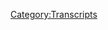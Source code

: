{{Transcript
    | title         = [[768: Formulaic Objections Part 14]]
    | caption       = [https://knowledgefight.libsyn.com/768-formulaic-objections-part-14 Listen to this episode on Libsyn]
    | episodeNumber = [[768: Formulaic Objections Part 14|768]]
    | length        = 01:48:15
}}

{{MessageBox
    | header     = Warning: Bot Generated Content
    | text       = This transcript was automatically generated by transcription software and likely contains many mistakes and misattributions. Please check the audio for definitive quotes, attribution, and context.
    | image      = N3yvass4myg91.webp
    | imagewidth = 50px
    | id         = warning
}}

{{TranscriptBlock
    | name      = Alex Jones
    | timestamp = 00:00:04.000
    | text      = Red Alert. Red alert. Red alert. Red Alert knowledge five Damn, Jordan I'm sweating knowledge party.com It's time to pray. I have great respect for knowledge by knowledge. I'm sick of them posing as if they're the good guys Shang V or the bad guy knowledge. Dan and Jordan knowledge fight need money Andy and Sandy you're shopping Andy and Ken handy in Kansas. And he started the fray Andy in Kansas. You're on the airplanes rolling. Huge fan. I love your world. Knowledge by knowledge fight.com I love you.
}}

{{TranscriptBlock
    | name      = Dan
    | timestamp = 00:00:58.000
    | text      = Hey everybody, welcome back to knowledge right? I'm Jordan. Dudes, like sit around worship at the altar of saline and talk a little bit about Alex Jones. Oh,
}}

{{TranscriptBlock
    | name      = Jordan
    | timestamp = 00:01:07.000
    | text      = indeed. We are Dan Jordan.
}}

{{TranscriptBlock
    | name      = Dan
    | timestamp = 00:01:09.000
    | text      = Jordan quick question for you. So what's your red spot today buddy? My bright spot today is actually a very recent bright spot and that is right before we started recording I started reciting
}}

{{TranscriptBlock
    | name      = Jordan
    | timestamp = 00:01:19.000
    | text      = all right. Okay, all right.
}}

{{TranscriptBlock
    | name      = Dan
    | timestamp = 00:01:22.000
    | text      = Will Smith's Welcome to Miami and you were freaking out a little bit your response was pretty pretty makes me feel deeply uncomfortable well, and I realized that maybe there's something that people don't know about me then that is that I know all the lyrics to a number of Will Smith song that is true. Oh
}}

{{TranscriptBlock
    | name      = Jordan
    | timestamp = 00:01:40.000
    | text      = you have demonstrated that on multiple occasions and I want the audience to know regardless of drunk or sober
}}

{{TranscriptBlock
    | name      = Dan
    | timestamp = 00:01:47.000
    | text      = true true Wild Wild West in particular that one anytime right now without a beat No. Wild Wild West Desperado rough ride I don't want none of his six gun in this brother running this soldier look all right okay. Jim was checked a lot of Biden Doctor step all right a whole new sides
}}

{{TranscriptBlock
    | name      = Jordan
    | timestamp = 00:02:11.000
    | text      = of problems having a boss okay
}}

{{TranscriptBlock
    | name      = Dan
    | timestamp = 00:02:14.000
    | text      = from the start of this run of the game James West table yep, I can do hours yes hours and Lenin black like to I think you did a song on that
}}

{{TranscriptBlock
    | name      = Jordan
    | timestamp = 00:02:27.000
    | text      = soundtrack for Yeah, which it wasn't just here comes the button black again you
}}

{{TranscriptBlock
    | name      = Dan
    | timestamp = 00:02:30.000
    | text      = know ironically I don't think I could I don't think I know all the words to Big Willie style ah that's not surprised cheeky with it. I guess Big Willie style was the name of the album
}}

{{TranscriptBlock
    | name      = Jordan
    | timestamp = 00:02:39.000
    | text      = Yeah, that's fine getting get jiggy with it getting jiggy with it as I like to say
}}

{{TranscriptBlock
    | name      = Unknown Speaker
    | timestamp = 00:02:43.000
    | text      = nononono
}}

{{TranscriptBlock
    | name      = Jordan
    | timestamp = 00:02:46.000
    | text      = not that good of a song. I'm gonna throw that out there audio market
}}

{{TranscriptBlock
    | name      = Dan
    | timestamp = 00:02:49.000
    | text      = you know psycho we just can't quit gotta get jiggy with it
}}

{{TranscriptBlock
    | name      = Jordan
    | timestamp = 00:03:00.000
    | text      = we have four clips today it's gonna be a short show
}}

{{TranscriptBlock
    | name      = Dan
    | timestamp = 00:03:07.000
    | text      = you with stuff like that? So anyway,
}}

{{TranscriptBlock
    | name      = Jordan
    | timestamp = 00:03:10.000
    | text      = my bright spot is something that I mean obviously One good turn deserves another by Fred so my bright spot is the Australian Open
}}

{{TranscriptBlock
    | name      = Dan
    | timestamp = 00:03:23.000
    | text      = All right, so what's what are the highlights of this? This year open?
}}

{{TranscriptBlock
    | name      = Jordan
    | timestamp = 00:03:27.000
    | text      = Well, it's gonna be a tough one. First off curios had to drop out with a knee injury. This was his best shot to win his own Australian Open I would have been amazing. That would have been cool Not gonna happen. Rafa Rafa is Rob was coming in off a bad stretch. He's lost six of his last eight oh right and he won his first round match but you don't know if
}}

{{TranscriptBlock
    | name      = Dan
    | timestamp = 00:03:49.000
    | text      = that means anything how Sampras looking
}}

{{TranscriptBlock
    | name      = Jordan
    | timestamp = 00:03:50.000
    | text      = Oh Sampras is looking great. He's about 70 years old now and his arm hair has established a colony on other people's arm by money's on Agassi's good his, his skull is now actually visible you know, he used to have he used to glue a wig on his head Sure. Then he got rid of that and he was bald and now it's all come back to haunt him and his exposed skull is there
}}

{{TranscriptBlock
    | name      = Dan
    | timestamp = 00:04:15.000
    | text      = I don't have any other old tennis references except for maybe like John McEnroe, John McEnroe and still doing great yeah, number three
}}

{{TranscriptBlock
    | name      = Jordan
    | timestamp = 00:04:22.000
    | text      = see he's lost three of his feet to diabetes. That's how bad it is. He got two foot transplants so
}}

{{TranscriptBlock
    | name      = Dan
    | timestamp = 00:04:29.000
    | text      = you said Ross was not in it.
}}

{{TranscriptBlock
    | name      = Jordan
    | timestamp = 00:04:31.000
    | text      = No Rafa is in oh so here he is dropped out and this is Joe KOVITCH is back this year
}}

{{TranscriptBlock
    | name      = Dan
    | timestamp = 00:04:37.000
    | text      = because the Vex maybe because they just got rid of him.
}}

{{TranscriptBlock
    | name      = Jordan
    | timestamp = 00:04:40.000
    | text      = Yeah COVID is still an issue. Yeah, vaccines still very important. But I mean come on. It was a year ago whatever.
}}

{{TranscriptBlock
    | name      = Dan
    | timestamp = 00:04:48.000
    | text      = As much press this year. Yeah, well, I'm excited for you to enjoy that. It'll be great. We have a great time. Watching people go bomb
}}

{{TranscriptBlock
    | name      = Jordan
    | timestamp = 00:04:56.000
    | text      = go old man Andy Murray. At learn he One against young man berrettini Whoa bear Dini Merritt dini. Hot Italian played tennis. You gotta love it.
}}

{{TranscriptBlock
    | name      = Dan
    | timestamp = 00:05:09.000
    | text      = Wait. So who's your favorite to win?
}}

{{TranscriptBlock
    | name      = Jordan
    | timestamp = 00:05:13.000
    | text      = Who's my favorite? Who's most likely to win? Probably joke which or Medvedev?
}}

{{TranscriptBlock
    | name      = Dan
    | timestamp = 00:05:17.000
    | text      = They're the Russian president.
}}

{{TranscriptBlock
    | name      = Jordan
    | timestamp = 00:05:20.000
    | text      = No, former Russian president. You know, Dmitry Medvedev is a very, very good tennis player.
}}

{{TranscriptBlock
    | name      = Dan
    | timestamp = 00:05:28.000
    | text      = Do you say Andy Murray?
}}

{{TranscriptBlock
    | name      = Jordan
    | timestamp = 00:05:29.000
    | text      = Andy Murray, old man, Andy Murray.
}}

{{TranscriptBlock
    | name      = Dan
    | timestamp = 00:05:31.000
    | text      = Well, who was the young guy?
}}

{{TranscriptBlock
    | name      = Jordan
    | timestamp = 00:05:33.000
    | text      = Matteo berrettini.
}}

{{TranscriptBlock
    | name      = Dan
    | timestamp = 00:05:34.000
    | text      = Matteo Barrett. Yeah, for some reason I thought like, it was there was Andy Murray married to somebody famous.
}}

{{TranscriptBlock
    | name      = Jordan
    | timestamp = 00:05:41.000
    | text      = Yeah. Andy Murray's. The Scottish tennis player. He's knighted.
}}

{{TranscriptBlock
    | name      = Dan
    | timestamp = 00:05:45.000
    | text      = No, but wasn't he was he married to somebody famous like a pop star.
}}

{{TranscriptBlock
    | name      = Jordan
    | timestamp = 00:05:48.000
    | text      = I don't know who anyone is married to. That is the one thing about pop culture. I have never known about anyone. Every time somebody's like, you know, he's married to him. Like, that's amazing. And I don't remember.
}}

{{TranscriptBlock
    | name      = Dan
    | timestamp = 00:05:59.000
    | text      = I don't know if it's him, or I'm thinking of some other person, but I feel like he might have been married to like some pop. Idol. Anyway, enjoy. Thanks. So today, we have four clips. Okay. Right. So, Jordan, we have an episode to do today. And we are going to be having another deposition. No, we're going to be talking about the deposition in the Lewis case. The Texas case with Rob Jacobson. All right. Interesting character, Rob Jacobs. He
}}

{{TranscriptBlock
    | name      = Jordan
    | timestamp = 00:06:31.000
    | text      = is he's a cat, that's for sure.
}}

{{TranscriptBlock
    | name      = Dan
    | timestamp = 00:06:34.000
    | text      = He is a fella who worked at Infowars from 2004 to 2017. He was there a long, long time. Yeah. And was responsible for such hits as endgame. Great. The Obama deception, tapa marks, well, that was kind of more of his, his bread and butter was a bit more of the like video production and the documentary side of stuff. And he sent leaving Infowars by being fired. He filed an EEOC complaint against Infowars alleging anti semitic treatment that he endured on on from other employees and from Alex. I mean, that's not hard. That's not a hard jump to make. No. Notably, he has alleged and I certainly believe this is true, that Rob do and Owen Shroyer would refer to him as the resident jus, among other things that were made a hostile work environment tracks. So since he's left, he has also taken on a bit of a anti Alex posture, let's say, yeah, he appears in like various documentaries that will be made on on CNN,
}}

{{TranscriptBlock
    | name      = Jordan
    | timestamp = 00:07:50.000
    | text      = I guess. Yeah. I
}}

{{TranscriptBlock
    | name      = Dan
    | timestamp = 00:07:51.000
    | text      = don't know. He's one of the people you go to whenever you want to have interviews with past Alex employees, he's willing to talk. Right, right, those those folks, whereas maybe a Jakari, Jackson isn't going to show up for the years, we want that part of his life, no to be analyzed. And I think that there is a part of it that Rob feels a desire for some pennants. And I can, I can understand that on some level, but I also find it uncompelled In many ways. So we're going to go through this deposition, but it's challenging a little bit because of that dynamic, that I do feel like he is probably in many ways sincerely guilty about what he was involved in Sure. To the extent that it relates to Sandy Hook. Now, I don't see a ton of examination of the larger catalogue of his work that he did, and how very similar it is to the coverage of Sandy Hook. And how he does not seem to have any, necessarily a problem with like his end game.
}}

{{TranscriptBlock
    | name      = Jordan
    | timestamp = 00:08:59.000
    | text      = That's a bit that's a problem.
}}

{{TranscriptBlock
    | name      = Dan
    | timestamp = 00:09:01.000
    | text      = So that's tough for me. And we'll wrestle with it as we go along. But before we do, let's say hello to some new walks. That's a great idea. So first, all right, and here it is, guys and all its fine glory. Thank you so much. You're now a policy wonk. I'm a policy wonk,
}}

{{TranscriptBlock
    | name      = Jordan
    | timestamp = 00:09:17.000
    | text      = thank you very much.
}}

{{TranscriptBlock
    | name      = Dan
    | timestamp = 00:09:18.000
    | text      = Next, Napoleon Bonaparte, thank you so much. You are now policy walk. I'm a policy wonk.
}}

{{TranscriptBlock
    | name      = Unknown Speaker
    | timestamp = 00:09:23.000
    | text      = Thank you very much.
}}

{{TranscriptBlock
    | name      = Dan
    | timestamp = 00:09:24.000
    | text      = Next V former Chicago and who likes rants about Joule and skilling? Thank you so much. You are now policy walk. I'm a policy wonk. Thank
}}

{{TranscriptBlock
    | name      = Jordan
    | timestamp = 00:09:31.000
    | text      = you very much.
}}

{{TranscriptBlock
    | name      = Dan
    | timestamp = 00:09:32.000
    | text      = That's not a real former Chicago and because they would want to rant about the jewels. Next, like where's Danny
}}

{{TranscriptBlock
    | name      = Jordan
    | timestamp = 00:09:41.000
    | text      = countless when you need
}}

{{TranscriptBlock
    | name      = Dan
    | timestamp = 00:09:42.000
    | text      = my guinea pig sing when Jordan laughs but they no longer run from Alex Jones's voice. So your show is one for two in fostering healthy rodent behaviors for stars. Thank you so much for now. ballsy walk. I'm a policy wonk. Thank
}}

{{TranscriptBlock
    | name      = Jordan
    | timestamp = 00:09:53.000
    | text      = you very much.
}}

{{TranscriptBlock
    | name      = Dan
    | timestamp = 00:09:54.000
    | text      = Thank you. Next married moms need abortions, too. Thank you so much. You're now a policy wonk. I'm a policy what's next? Trudy the Tasmanian tiny, teeny, baby, thank you so much. You're now a policy wonk.
}}

{{TranscriptBlock
    | name      = Jordan
    | timestamp = 00:10:05.000
    | text      = I'm a policy wonk. Thank you very much.
}}

{{TranscriptBlock
    | name      = Dan
    | timestamp = 00:10:07.000
    | text      = And Robert Evans sent me love Becca from New Zealand. Thank you so much. You are now policy walk. I'm a policy wonk.
}}

{{TranscriptBlock
    | name      = Jordan
    | timestamp = 00:10:14.000
    | text      = Thank you very much
}}

{{TranscriptBlock
    | name      = Dan
    | timestamp = 00:10:15.000
    | text      = do now. Yeah. The first couple of clips are a bit long. And the reason for that is there is chaos at the beginning of this deposition. Mark. Bankston is taking the deposition. And he begins trying to just say, Please introduce yourself. Good luck. And then Alex's lawyer, Enoch. He comes in and gets out of line. And it's very hard to present this in small chunks. So I have about a five minute clip here. And I think it needs to be presented as a whole thing in order to really get the feeling of this and how there's an ink Enos to it Oh, boy, and a discomfort and you can see it in Rob's face. Yes.
}}

{{TranscriptBlock
    | name      = Jordan
    | timestamp = 00:11:05.000
    | text      = Good. Quick question. Yeah. Alex is lawyer. And does Rob also have a lawyer
}}

{{TranscriptBlock
    | name      = Dan
    | timestamp = 00:11:10.000
    | text      = Rob does not have a lawyer Rob doesn't have a lawyer is unrepresented? Right. He there's a, the judge has signed off on this deposition taking place. And that Mark can ask questions from on behalf of the plaintiffs. But he is not representing Rob and Rob has no lawyer there. Okay. On behalf of like free speech systems, and all those other lawyers, all those other entities, Enoch is there defending the deposition. Gotcha. But according to Mark, and I think he makes a decent case. He has no right, necessarily to take discovery from Rob Jacobson. Yeah. That is the cross examination has not necessarily been signed off on
}}

{{TranscriptBlock
    | name      = Jordan
    | timestamp = 00:11:52.000
    | text      = if I understand what you're saying correctly, Mark can ask questions. But Enoch cannot ask questions. Well, he can theoretically be there
}}

{{TranscriptBlock
    | name      = Dan
    | timestamp = 00:12:00.000
    | text      = to object and the drama and the chaos here at the beginning largely comes down to that the fact that Rob Jacobson signed an NDA when he worked at Infowars. Okay. And so, on behalf of free speech systems, and Alex Jones, Enoch can say things like, I don't think you should answer that based on the NDA. Right, right existed in that space. But then it's kind of an open question and a little bit unclear. Well, at least Mark believes one thing and Enoch believes the other right in terms of whether or not Alex's lawyer has the ability to question the witness. Right. And so that is a problem. There disagreement is a mess.
}}

{{TranscriptBlock
    | name      = Mark Bankston
    | timestamp = 00:12:47.000
    | text      = Good afternoon, Mr. Jacobson. Can you introduce yourself for our record?
}}

{{TranscriptBlock
    | name      = Rob Jacobson
    | timestamp = 00:12:51.000
    | text      = I am Robert Jacobson.
}}

{{TranscriptBlock
    | name      = Mark Enoch
    | timestamp = 00:12:52.000
    | text      = I'd like to ask a couple of questions might come in.
}}

{{TranscriptBlock
    | name      = Mark Bankston
    | timestamp = 00:12:56.000
    | text      = I don't think you've been given any orders from the court to do any discoveries on no mystery not You're not asking this witness. Any questions? Mr. Jacobson. Mr. Enoch, you serve with subpoena Mr. Enoch, you hired please point me to the order in which you've been allowed to do any discovery or taking any questions of any witness point me to it, Mr. Enoch, please do not right now. appointment to it.
}}

{{TranscriptBlock
    | name      = Mark Enoch
    | timestamp = 00:13:14.000
    | text      = Please do not interrupt, then you're not going to stop Mr. Enoch.
}}

{{TranscriptBlock
    | name      = Mark Bankston
    | timestamp = 00:13:17.000
    | text      = Stop talking to the witness. Mr. Cheng. Mr. Enoch, this deposition will be suspended and I will sink sanctions. If you speak one more time to this witness Jacobson. Have
}}

{{TranscriptBlock
    | name      = Mark Enoch
    | timestamp = 00:13:25.000
    | text      = you been served Mr. Enoch?
}}

{{TranscriptBlock
    | name      = Mark Bankston
    | timestamp = 00:13:26.000
    | text      = We're going off the record. We're done that we're not done. The record deposition is suspended. You have no ability to take any testimony, Mr. Enoch, none was zero.
}}

{{TranscriptBlock
    | name      = Mark Enoch
    | timestamp = 00:13:35.000
    | text      = Mr. Bankston, I suggest instead of getting emotional about it, you let me ask the question. Were
}}

{{TranscriptBlock
    | name      = Mark Bankston
    | timestamp = 00:13:39.000
    | text      = there any questions? Mr. Enoch? Please
}}

{{TranscriptBlock
    | name      = Mark Enoch
    | timestamp = 00:13:40.000
    | text      = don't interrupt me again. I
}}

{{TranscriptBlock
    | name      = Mark Bankston
    | timestamp = 00:13:41.000
    | text      = have to Mr. Enoch, you have no right to answer questions. Before you ask that question. A single question to that witness. Again, direct me to what authority you think you have served as a pain on this witness.
}}

{{TranscriptBlock
    | name      = Mark Enoch
    | timestamp = 00:13:51.000
    | text      = I'm I don't I serve notice of deposition on this or if you didn't serve a subpoena. He's under an NDA and a confidentiality agreement. He is not excused from that you did not provide him with an order to this court. He cannot testify today. You should have served him with the subpoena and you did not you want to take this up with the judge. That's why That's what I want to talk with this witness. If you're not going to talk to him
}}

{{TranscriptBlock
    | name      = Mark Bankston
    | timestamp = 00:14:09.000
    | text      = about well, you don't have the ability to do discovery. I'm going to ask this witness questions. Mr. Banker, if you instruct him not to answer and try to prevent this deposition from happening. I will take it up to the court mr. Bankston,
}}

{{TranscriptBlock
    | name      = Mark Enoch
    | timestamp = 00:14:19.000
    | text      = you are the one preventing me from asking any questions? I am yes. Do what you need to do, sir. That's why we want to make sure this witness knows his obligations under the nondisclosure agreement and confidentiality agreements that he signed. Are you going to
}}

{{TranscriptBlock
    | name      = Mark Bankston
    | timestamp = 00:14:32.000
    | text      = you sent him a letter telling him what his confidentiality agreements are telling him to observe them? You've already had these communications with this witness? You have no reason to ask this witness any questions today? The court has not granted your client any discovery whatsoever, and you will stop interfering of this deposition. You have no reason to be asking this client about confidentiality when you have already informed him of his obligations.
}}

{{TranscriptBlock
    | name      = Mark Enoch
    | timestamp = 00:14:57.000
    | text      = Mr. Bankston, I'm going to ask the question then. If you instructed not to answer if you don't, I don't represent this witness. Mr. Jacobson, did you receive a letter from me? In December or so advising of my clients insistence that you maintain confidentiality under your agreements that you reached with Alex Jones and with free speech? I don't recall. Okay. Or do you still have those confidentiality and non disclosure agreements?
}}

{{TranscriptBlock
    | name      = Rob Jacobson
    | timestamp = 00:15:23.000
    | text      = I don't recall. I don't I have since chromatic since whatever happened to me at work? My files have been scattered around. I'd also like to add that that non, that NDA was forced upon me after I'm climbing with Alex for over eight years, sort of on the record that
}}

{{TranscriptBlock
    | name      = Mark Enoch
    | timestamp = 00:15:43.000
    | text      = sir, you can, I'm not arguing with you.
}}

{{TranscriptBlock
    | name      = Mark Bankston
    | timestamp = 00:15:46.000
    | text      = Objection, you've already done what you said you're gonna do. Don't start having conversations if the witness is gonna do it don't influence his testimony. Mr. Mr. Bankston, please stop interrupting me with more than I will put first before you ask your question. 99. Jack to the right, I object. And my objection is to the form of your question
}}

{{TranscriptBlock
    | name      = Mark Enoch
    | timestamp = 00:16:02.000
    | text      = very well. Mr. Jacobson? Are you familiar with the requirements and the documents that you signed? That you maintain confidentiality, unless you're subpoenaed?
}}

{{TranscriptBlock
    | name      = Rob Jacobson
    | timestamp = 00:16:13.000
    | text      = Me familiar with the action that it was forced upon me after being employed by him with language in that NDA, which includes things like the known universe and stuff? It's garbage? And no, I am not aware of any I know that it was forced upon me. I was employed by Alex for over eight years, and they forced it upon me. I was a so I don't know where it is. I don't know what the language is. And I don't recall anything.
}}

{{TranscriptBlock
    | name      = Mark Enoch
    | timestamp = 00:16:40.000
    | text      = I'd like to mark as an exhibit. Please, madam, if you
}}

{{TranscriptBlock
    | name      = Mark Bankston
    | timestamp = 00:16:43.000
    | text      = object to any exhibits being offered by you, Mr. Enoch, what are you doing? Good class, let's, let's just talk. What do you think you're doing? I want to make sure that you're not you're not questioning this witness anymore. This is not your deposition, you have no ability to do discovery. I've had extraordinary patients with allowing you to ask the questions of the witness to ascertain whether he knows there's a confidentiality agreement. I will also be asking him about that same confidentiality agreement. Now that that's been done. You have no reason to be questioning, the only reason you're doing it is to influence this witness. That's literally the only reason you're doing it. I consider what you're doing highly improper. And I'm asking you once again, knock this off. Mr. Enoch, what are you doing?
}}

{{TranscriptBlock
    | name      = Mark Enoch
    | timestamp = 00:17:22.000
    | text      = Mr. Jacobson? Do you recognize exhibit number one? I don't have any record of this exhibit. Would you look at your signature on the last page, and please identify that we need
}}

{{TranscriptBlock
    | name      = Mark Bankston
    | timestamp = 00:17:30.000
    | text      = to go off the record and call the court right now. Mr. Ina?
}}

{{TranscriptBlock
    | name      = Mark Enoch
    | timestamp = 00:17:34.000
    | text      = Do you recognize a signature?
}}

{{TranscriptBlock
    | name      = Rob Jacobson
    | timestamp = 00:17:35.000
    | text      = I I want you to notice the date. Did you win with my employment started? Sir? Sir. I don't have any representation here. That is when was my employment started? When was the first day I started working?
}}

{{TranscriptBlock
    | name      = Mark Bankston
    | timestamp = 00:17:48.000
    | text      = Let's stop for a second. Mr. Enoch started. We're going off the record right now. We're calling the court very well.
}}

{{TranscriptBlock
    | name      = Dan
    | timestamp = 00:17:56.000
    | text      = Move. So it's, it's how we start. It's an ugly, little bit of business. Yeah. At the beginning. Yeah, there is there. This is not like any of the other ones I've seen. Right. Right.
}}

{{TranscriptBlock
    | name      = Jordan
    | timestamp = 00:18:09.000
    | text      = For sure. So So Enoch, is his strategy. He's coming in. And he's thinking, here's what I'm going to do. Before Mark can say a word. I'm going to interject. I am going to talk over him try and bully him push him back, then I'm going to make Rob Jacobson know that if he says anything, I don't like we're going to go after him because he broke the NDA there.
}}

{{TranscriptBlock
    | name      = Dan
    | timestamp = 00:18:34.000
    | text      = Yeah. There is a feeling of trying to influence the testimony by way of the Veiled intimidate. Yeah,
}}

{{TranscriptBlock
    | name      = Jordan
    | timestamp = 00:18:40.000
    | text      = absolutely. That's not hard.
}}

{{TranscriptBlock
    | name      = Dan
    | timestamp = 00:18:41.000
    | text      = And yeah, you can see it for sure that Rob is getting agitated. But I don't I don't think that he's, I wouldn't describe it as like a breaking down or anything. You know, like, yeah, he is holding his own in in to whatever extent you can really, but but also, I mean, he's not represented, and so like he is going to, you know, possibly yell back. Yeah, that'd be you. And I, there's not really, there's not really much you can do. I mean, Mark isn't his lawyer. Yeah. can't really control the situation. No, Enoch is clearly out of pocket and just in business for himself here. Right. And so it's, it's a mess.
}}

{{TranscriptBlock
    | name      = Jordan
    | timestamp = 00:19:28.000
    | text      = I mean, it from what I understand. Here's what I'm understanding is going on. Right. Mark, and Rob are there to do a job. And Enoch is there to stop that job from occurring?
}}

{{TranscriptBlock
    | name      = Dan
    | timestamp = 00:19:43.000
    | text      = Yeah, yeah. And the, it's predicated on the idea that there wasn't a subpoena, right? Like if there had been a subpoena, then he would be free from his NDA. Right? And because there was only a court order that isn't enough, or whatever, right and that Rob's feeling about it is It's two pronged. The first is that the, the NDA was forced upon him after years of working there, and that's not appropriate. And then the second thing that he brings up in this next clip that we're going to hear, as the fight continues, is that he has an understanding of the NDA that has to do with like business secrets, business practices, it doesn't cover other things. Right. So I don't think that's in this next clip. I think that's a little bit later.
}}

{{TranscriptBlock
    | name      = Jordan
    | timestamp = 00:20:25.000
    | text      = But it but from what I understand that if I understand the reality of the dynamics here, there are two people there, and then there's a lawyer who's just being an asshole to somebody. Yeah, you're trying to protect the business. That's like if I was outside, and Enoch came up to me and asked me that shit, I don't have to answer a goddamn word that Enoch, like I could say, Go fuck yourself, and that's fine.
}}

{{TranscriptBlock
    | name      = Dan
    | timestamp = 00:20:51.000
    | text      = And conceivably, it's the same thing. Exactly. For Rob with him,
}}

{{TranscriptBlock
    | name      = Jordan
    | timestamp = 00:20:56.000
    | text      = I can't say Go fuck yourself to mark. But he can say you'll probably. Well, I mean, he could but you know, it's supposed to be a deposition there.
}}

{{TranscriptBlock
    | name      = Dan
    | timestamp = 00:21:03.000
    | text      = The two of them clearly have at least a mutual respect. Robin Mark are adults, can someone conceivably on the same page? In terms of like, I have questions, you are willing to answer those questions? You got it? Yeah. And in this next clip, they come back from that pause, right. What ends up happening is they tried to call the court they're unable to get a hold of the people at the court. And so they realize, well, we've got to go forward with this right. So let's try and see see how we can do that boy,
}}

{{TranscriptBlock
    | name      = Mark Bankston
    | timestamp = 00:21:39.000
    | text      = well, Mr. Enoch, before I stopped my deposition, and you said you were going to ask him one thing about one document and whether he had a signature and now you say you're done. When I asked, he refused to answer the question. He sure did. And when I asked you, okay, you've asked him, Are you done? You completely ignored me continued to break this client? I mean, this person, and he expressed to you that he was very agile, hold on, Mr. Nike expressed he was agitated for you. Are you now saying you have asked the totality of the question, do you intend to ask this witness?
}}

{{TranscriptBlock
    | name      = Mark Enoch
    | timestamp = 00:22:04.000
    | text      = Or if not, then I don't then we are suspending this deposition. Know what I'm going to ask her if I'm going to ask anything until you're done with your examination. Mr. Banks? Well, apparently
}}

{{TranscriptBlock
    | name      = Mark Bankston
    | timestamp = 00:22:12.000
    | text      = you did, because you started asking questions before I even started my examination, Mr. Enoch. And you know, that's highly improper. I'm asking you right now, or do you intend to question this witness today,
}}

{{TranscriptBlock
    | name      = Mark Enoch
    | timestamp = 00:22:23.000
    | text      = Mr. Bankston, I'm alarmed that this witness is not represented by counsel. I am concerned that he is not aware of his rights and obligations under legally binding contracts with my client. I want to make sure he is aware of those to protect himself or to get counsel in his own shoes. You've been able to judge me Do not interrupt me intimidation, not interrupt you you did interested in getting him to voluntarily disclose information that he's obligated not to do with that court order. You did not serve a subpoena. You did not tell him of the effect of that under his agreement. He now knows it. You may continue your deposition. Mr. Enoch,
}}

{{TranscriptBlock
    | name      = Mark Bankston
    | timestamp = 00:22:57.000
    | text      = let's make this clear. For the record. I do not have his agreement. When you sent this letter that informed him of that agreement. Who do now I one I asked you at the time, didn't I? Mr. Enoch, when he I sent you a letter said your letters very unclear. It could conflict cause this witness to think he's not supposed to testify today. Wouldn't it be best if you disclose to everybody what that agreement is, you didn't do that you waited until we walked into this room to put it down on the table. You say you have every right to inform this client of this person of his obligations. And you were worried that he doesn't know understand what those were. I understand that, which is why you sent that letter, which I would I think is a perfectly reasonable thing to do. And if you wanted to call this witness, talk to him or contact him that's perfectly appropriate to ambush him at the moment of his testimony is not appropriate. And it is not appropriate to start asking questions before I even ask questions. Mr. If you intend to ask more questions today, let me know because we will suspend the deposition so that Mr. Jacobson can get counsel and so that we can take it up with the court to see if your actions today were proper. Do you want to ask questions today or not? Mr. Enoch, Mr. Bankston,
}}

{{TranscriptBlock
    | name      = Mark Enoch
    | timestamp = 00:23:58.000
    | text      = I did not know until my first question of this witness that you had not served him with a subpoena as I think you were obligated to do to contain his testimony. Therefore, I wanted to make sure he was aware of exhibit one that does not allow his voluntary participation in your discovery without a court order subpoena. Now, with respect to questions of this witness, I can't answer that now. Because I haven't heard your questions. I think I'm entitled to ask questions under the rules you think I'm not. So go ahead and ask your questions. Let's see if I have questions. If I do. The rules allow me to make my record. You can object as you wish and then we can take it up with the judge. Well, we spend a lot of time haggling right now. We've taken the witnesses time, asked your questions. You've
}}

{{TranscriptBlock
    | name      = Mark Bankston
    | timestamp = 00:24:38.000
    | text      = taken the witness's time as you taken my time Mr. Enoch. That's what you've done. Astra and I can tell you this, I don't represent this witness. And when I'm done asking my questions, if he wants to get up and walk out of this room without saying another word to you, I'm not stopping him. On what basis I'm not stopping him. I have no control over this man. Mr. Enoch, I have none. I don't represent
}}

{{TranscriptBlock
    | name      = Mark Enoch
    | timestamp = 00:24:58.000
    | text      = understand the witness to your note Since here from day to day, and you understand Yeah, examination is a what
}}

{{TranscriptBlock
    | name      = Mark Bankston
    | timestamp = 00:25:03.000
    | text      = do you want me to do to stop them? What do you want me to do? Why don't you just ask Should I change them to the chairman?
}}

{{TranscriptBlock
    | name      = Mark Enoch
    | timestamp = 00:25:09.000
    | text      = Please start asking your questions. Let's get on with the deposition. Will you do that?
}}

{{TranscriptBlock
    | name      = Mark Bankston
    | timestamp = 00:25:13.000
    | text      = Yeah. Now we'll do that Mr. Hankey? Sure. We'll do
}}

{{TranscriptBlock
    | name      = Dan
    | timestamp = 00:25:16.000
    | text      = so I think we've gotten a number of different vibes from Alex lawyers. Yeah, I think Enoch is maybe one of the worst it is guys an asshole.
}}

{{TranscriptBlock
    | name      = Jordan
    | timestamp = 00:25:29.000
    | text      = It is hard to really wrestle with the feeling that I have right now. Which is like, doesn't man sometimes need to be slapped in the face? You know, like, not in a not in a violence kind of manner. But in like a remind you of who you should be kind of way. Perhaps pistols at dawn would be an order for this man or L Cabal? Yes, absolutely. Knock him out, right for a couple hours. And then when he wakes up, you can be like, Oh, you fell asleep? That'll be fine.
}}

{{TranscriptBlock
    | name      = Dan
    | timestamp = 00:25:58.000
    | text      = This is where like you splash some water on your face. Let's take it out of the realm of vials. Hold on,
}}

{{TranscriptBlock
    | name      = Jordan
    | timestamp = 00:26:06.000
    | text      = sir. Excuse me.
}}

{{TranscriptBlock
    | name      = Dan
    | timestamp = 00:26:07.000
    | text      = I just it's it's pretty outrageous. Although if I were Rob and I were hearing this IoT, like, okay, now I know that I can just leave. I mean, yeah, the idea. But that's that that's probably good to be aware of like, I don't have to be subjected to this person's question. Yeah.
}}

{{TranscriptBlock
    | name      = Jordan
    | timestamp = 00:26:24.000
    | text      = Mark made sure he knew that part of his rights. Yeah, that's for sure. And so
}}

{{TranscriptBlock
    | name      = Dan
    | timestamp = 00:26:29.000
    | text      = with this all behind us this unpleasantness, we jump into the actual questions. That is it behind us now? Not really, over the rest of this, but you know that certainly, we've gone through a lot already. And what an asshole Yeah, total dick. Don't
}}

{{TranscriptBlock
    | name      = Jordan
    | timestamp = 00:26:47.000
    | text      = interrupt me when required
}}

{{TranscriptBlock
    | name      = Rob Jacobson
    | timestamp = 00:26:49.000
    | text      = by and for worse. I was hired in 2004. By Alex Jones.
}}

{{TranscriptBlock
    | name      = Mark Bankston
    | timestamp = 00:26:54.000
    | text      = Do you know what corporate entity you were hired by?
}}

{{TranscriptBlock
    | name      = Rob Jacobson
    | timestamp = 00:26:58.000
    | text      = At the time I felt I was hired by Alex Jones. And he was an independent proprietor.
}}

{{TranscriptBlock
    | name      = Mark Bankston
    | timestamp = 00:27:07.000
    | text      = Do you know today? What entity your former employer claims you worked for? Yes. What entity? Is that?
}}

{{TranscriptBlock
    | name      = Rob Jacobson
    | timestamp = 00:27:17.000
    | text      = Free Speech systems? LLC. Okay.
}}

{{TranscriptBlock
    | name      = Mark Bankston
    | timestamp = 00:27:22.000
    | text      = When did your employment end?
}}

{{TranscriptBlock
    | name      = Rob Jacobson
    | timestamp = 00:27:23.000
    | text      = My employment ended and may 1 of 2017.
}}

{{TranscriptBlock
    | name      = Dan
    | timestamp = 00:27:30.000
    | text      = So keep that time frame in mind. And just consider all of the stuff Infowars did between those 13 years? Yeah. You know, obviously, Sandy Hook is a particularly bad piece of business that they were involved in. Right. But if you look at the totality of their coverage of things over that time, I mean, think about all the stuff that went on. You had the Boston bombing, you had Anders Brevik, you had other school shootings, certainly that Alex denied he had the Aurora massacre, you had so many things that went on during that time. And he was employed through all of that. Yep. And I think it's important to keep keep an eye on that. And remember that, and then secondarily is important to recognize that he was directly and intimately involved in the creation of the Obama deception, and endgame along with a bunch of Alex's other bullshit films. So like, you, it's one thing to work somewhere, it's another to work somewhere for 13 years, and be engaged in constant horseshit. So just keep that in the back your mind.
}}

{{TranscriptBlock
    | name      = Jordan
    | timestamp = 00:28:45.000
    | text      = I mean, it does feel like what we have seen from even the most contrite info warrior types is selective responsibility for like things that they've perhaps already received consequences for or are regularly pointed out about, as opposed to the totality of what they have done there.
}}

{{TranscriptBlock
    | name      = Dan
    | timestamp = 00:29:06.000
    | text      = I have I have a tough time agreeing with you universally, but I generally do think there may be some folks who, and I think maybe some people who work there shorter, who have I think, Rob, Rob is a pretty unique case.
}}

{{TranscriptBlock
    | name      = Jordan
    | timestamp = 00:29:22.000
    | text      = 13 years is a long time, a lot of shit to fuck up. And,
}}

{{TranscriptBlock
    | name      = Dan
    | timestamp = 00:29:27.000
    | text      = like one of the earliest employees really, I mean, 1004 Alex did not have a robust operation going right. And someone who went along the whole time until he was fired in 2017. He didn't quit. No, he was fired. And I struggle with this because I want to believe the best in folks. Sure. And I do believe that he does have misgivings about what he was involved in. But I don't necessarily And maybe it's a shortcoming of a deposition setting ship because like, obviously, it's not in Mark's interests to be like, What do you feel about?
}}

{{TranscriptBlock
    | name      = Jordan
    | timestamp = 00:30:08.000
    | text      = Do you regret everything you have ever done that? Yeah.
}}

{{TranscriptBlock
    | name      = Dan
    | timestamp = 00:30:10.000
    | text      = What about the game?
}}

{{TranscriptBlock
    | name      = Jordan
    | timestamp = 00:30:13.000
    | text      = You figured out that everything you've done is brought misery to this world?
}}

{{TranscriptBlock
    | name      = Dan
    | timestamp = 00:30:17.000
    | text      = Yeah. And so maybe you can't really get a sense of that from this deposition. But I do feel from some of the questions that we'll get to. I don't I feel like he wouldn't say the things that he's saying if there was like, an actual recognition of the nonsense and inappropriate sort of material and content that was put out over the course of those 13 years. It's not a it's, this isn't a, like an isolated thing of Sandy Hook. That is a problem. It's a systematic problem of all of the information that comes out in this information. Right,
}}

{{TranscriptBlock
    | name      = Jordan
    | timestamp = 00:30:55.000
    | text      = right. Right, right. I think from here's what I'm I'm getting is like, in terms of the whole, you know, like, when they talk about their fault or responsibility for Sandy Hook. They're really talking about the symptoms of what happened there, as opposed to realizing that Sandy Hook, what they did to Sandy Hook was unique only insofar as the way that it is ended up well, as opposed to it being any different from how they would have covered any other story like that, you know, sure.
}}

{{TranscriptBlock
    | name      = Dan
    | timestamp = 00:31:31.000
    | text      = It may be maybe by degree a little more ghoulish in some Blimey? Yeah, but not really that different than a lot of other coverage that they did. Yeah.
}}

{{TranscriptBlock
    | name      = Jordan
    | timestamp = 00:31:45.000
    | text      = It's some It's an event that occurred out of their regular process, not an anomaly, right?
}}

{{TranscriptBlock
    | name      = Dan
    | timestamp = 00:31:51.000
    | text      = If you are somebody who believes the stuff that Alex believes there's no reason why you wouldn't believe the stuff about Sandy Hook totally. It's, if you believe all the narratives about the globalists and how they do false flags all the time in order to achieve their goals. The stuff Alex was saying about Sandy Hook falls in line with that. Yeah, it's not as outrageous as it sounds to people who aren't in that, that way thinking in that headspace. Right. And that that's something that I don't really feel like I see any kind of grappling with from this deposition, at least.
}}

{{TranscriptBlock
    | name      = Jordan
    | timestamp = 00:32:28.000
    | text      = I mean, the truth is, people wouldn't have gone along with the belief of Sandy Hook if it weren't for the years before that. Right. If it weren't for the made it makes sense. Yeah. If it weren't for the priming to get us to this place. So in effect to everybody involved in the lead up is just as involved in the in the act itself, you know,
}}

{{TranscriptBlock
    | name      = Dan
    | timestamp = 00:32:48.000
    | text      = yeah. And end game might have been part of it. Yeah, you better believe it. So anyway, mark shows rob the letter that he got sent about the NDA.
}}

{{TranscriptBlock
    | name      = Mark Bankston
    | timestamp = 00:33:00.000
    | text      = Apparently, I wanted to show you something I'm gonna wanted to mark as Exhibit one, but I believe Mr. Enoch has already hijacked that exhibit. So I am going to mark this as Exhibit two sidebars describe.
}}

{{TranscriptBlock
    | name      = Jordan
    | timestamp = 00:33:18.000
    | text      = Someone hit this man, she is
}}

{{TranscriptBlock
    | name      = Mark Bankston
    | timestamp = 00:33:21.000
    | text      = specific to never seen a copy of that before. Do you remember seeing that?
}}

{{TranscriptBlock
    | name      = Mark Bankston
    | timestamp = 00:33:30.000
    | text      = Yes, I want to direct you to the second page. I'm gonna read the paragraph that appears on this page to you, you were reminded that you have important continuing obligations under your confidentiality and non disclosure agreements with my clients, you are expected to strictly observe those duties and obligations. Do you do you feel like you understand what obligations are being referred to her ideal? Have you abided by those obligations? Yes, sir.
}}

{{TranscriptBlock
    | name      = Rob Jacobson
    | timestamp = 00:34:04.000
    | text      = In fact, may I add something to my understanding of the non disclosures not to reveal any company secrets? I don't think abuse or abusive behavior inside the company constitutes company secrets. I don't think misbehavior inside the company by an adult who runs the business constitutes company secrets. And in fact, I'm here to try to bring light to the truth of abusive and behavior inside the walls of Infowars. And I don't think anything that I say today violates the NDA, which would be constituting of company secrets, their formulas and how they produce the news that nothing like that is going to be revealed today. What will be revealed is abusive behavior. And the behavior of Mr. Jones and his staff
}}

{{TranscriptBlock
    | name      = Dan
    | timestamp = 00:34:49.000
    | text      = think I think I can get down with that thinking you know, I think that makes sense tracks. In some ways. He's acting as a whistleblower if you know he's reporting on abuse within the company and right, you know, misbehavior? Well, I mean,
}}

{{TranscriptBlock
    | name      = Jordan
    | timestamp = 00:35:05.000
    | text      = if you want to claim that abuse is a company secret, then you have to be like, well see, that's my management style. And that in and of itself might be a larger problem.
}}

{{TranscriptBlock
    | name      = Dan
    | timestamp = 00:35:15.000
    | text      = Look, the way the way I mistreat employees is proprietary. Yeah. The specific ways are people, it's part of the business plan.
}}

{{TranscriptBlock
    | name      = Jordan
    | timestamp = 00:35:27.000
    | text      = I filed it with my bank 30 years ago. Okay, that
}}

{{TranscriptBlock
    | name      = Dan
    | timestamp = 00:35:29.000
    | text      = could be trouble. But yeah, I can I can get down with that. And I think that that is a responsible way. Like, if, if Rob were to be giving out business secrets or whatever that might I think that might be inappropriate. But I don't feel that anything that's done within the context of this deposition comes close to something that should be covered by an NDA.
}}

{{TranscriptBlock
    | name      = Jordan
    | timestamp = 00:35:55.000
    | text      = Well, I mean, illegal business practices are not covered by an
}}

{{TranscriptBlock
    | name      = Dan
    | timestamp = 00:35:58.000
    | text      = NDA, but he doesn't know any of them. Well, I understand No, any illegal business pry? Right. Well, I
}}

{{TranscriptBlock
    | name      = Jordan
    | timestamp = 00:36:03.000
    | text      = mean, now, you know, half of what they do.
}}

{{TranscriptBlock
    | name      = Dan
    | timestamp = 00:36:06.000
    | text      = So it's immoral. But one of the one of the things that I really got a sense of, we have a clip kind of really made that clear to me, was it like, I don't think he was that inside with stuff. Yeah, that sounds right. Yeah. I think that Rob might have been a bit on the outside. Yeah. And I also don't think that he has a very good sense of the specific coverage that they were doing even
}}

{{TranscriptBlock
    | name      = Jordan
    | timestamp = 00:36:30.000
    | text      = Well, based on the way the other people have talked about them in their depositions, they everybody seems like they've kept him at arm's length for one reason or another.
}}

{{TranscriptBlock
    | name      = Dan
    | timestamp = 00:36:38.000
    | text      = Yeah. Probably unfairly. Probably does
}}

{{TranscriptBlock
    | name      = Jordan
    | timestamp = 00:36:42.000
    | text      = seem that way. Quite a bit. Yeah.
}}

{{TranscriptBlock
    | name      = Dan
    | timestamp = 00:36:45.000
    | text      = You get the sense that maybe there was some bullying, even though it was going on within the walls,
}}

{{TranscriptBlock
    | name      = Jordan
    | timestamp = 00:36:52.000
    | text      = the totally believable.
}}

{{TranscriptBlock
    | name      = Dan
    | timestamp = 00:36:54.000
    | text      = So Mark asks about when he began at Infowars. And you know, what was? You know, do you believe in that stuff? How do you feel when you started?
}}

{{TranscriptBlock
    | name      = Mark Bankston
    | timestamp = 00:37:06.000
    | text      = When you first joined Infowars, did you believe in its mission?
}}

{{TranscriptBlock
    | name      = Rob Jacobson
    | timestamp = 00:37:12.000
    | text      = For the most part, yes.
}}

{{TranscriptBlock
    | name      = Mark Bankston
    | timestamp = 00:37:16.000
    | text      = Tell me about the kinds of stories or things that you wanted to be working on when you first came to Infowars.
}}

{{TranscriptBlock
    | name      = Rob Jacobson
    | timestamp = 00:37:24.000
    | text      = When I first when I first arrived at Infowars, my understanding of of Infowars and Alex is subject matter was the occult, esoteric politics, let's say, what's going on behind the curtain. Things that politicians don't tell us and expos a in that fashion, fringe media of the mainstream, but still honest, what's my impression?
}}

{{TranscriptBlock
    | name      = Mark Bankston
    | timestamp = 00:37:53.000
    | text      = Were you passionate about journalism at that time?
}}

{{TranscriptBlock
    | name      = Rob Jacobson
    | timestamp = 00:37:57.000
    | text      = I was passionate about filmmaking. And I wanted to be a documentary filmmaker. So in that aspect, yes, that does, I believe, fall under a broader umbrella of journalism. So when it comes to documentary films, I was on board.
}}

{{TranscriptBlock
    | name      = Mark Bankston
    | timestamp = 00:38:17.000
    | text      = Did you want to do good journalism? I did.
}}

{{TranscriptBlock
    | name      = Dan
    | timestamp = 00:38:20.000
    | text      = Well, that's nice. The the stuff that he's describing, like the stuff behind the curtain, the esoteric, the the power, how they act secretly, yeah, that's the stuff that leads to globalist false flag bullies.
}}

{{TranscriptBlock
    | name      = Jordan
    | timestamp = 00:38:35.000
    | text      = Yeah, that's the problem. Yes.
}}

{{TranscriptBlock
    | name      = Dan
    | timestamp = 00:38:39.000
    | text      = It seems very difficult for me to disconnect the way Alex treated those subjects and what it led to,
}}

{{TranscriptBlock
    | name      = Jordan
    | timestamp = 00:38:49.000
    | text      = right. Well, I mean, a bit that that comes back again, to like, it's the entirety that is the problem. You know, like we're dealing with the results of if that problem is left unchecked. And in a it's not it's not like this specific event is the only problem. That is just part of the problem. Yeah, you know, yeah. And to to pretend like it's anything other than that is willful ignorance or a complete misunderstanding of what is what you've done wrong, if anything.
}}

{{TranscriptBlock
    | name      = Dan
    | timestamp = 00:39:21.000
    | text      = Yeah. And so he, you know, he's, he's very much into the filmmaking and the documentary stuff and wants to do good journalism visa vie that that avenue. Sure. One of the issues that I have, and I don't understand exactly what happened or what was done, but like, Alex didn't put out a documentary for like, 10 years at this point now. So like, what was Rob doing after like, 2012? Like strategic relocation, I think was the last documentary Alex put out and that's basically just him talking to Joel Skousen. About places you could bug out to, like, I don't know. What documentary work was being done? Like, was he? I don't know if he was involved in field pieces, or, you know, like,
}}

{{TranscriptBlock
    | name      = Jordan
    | timestamp = 00:40:08.000
    | text      = I don't maybe he was just a basic video video editor at that point like, you know, bound would do those reports and maybe just edited the videos together.
}}

{{TranscriptBlock
    | name      = Dan
    | timestamp = 00:40:16.000
    | text      = But if he was then he would be far more intimately involved in a way of the content that was being put out, then he's presenting himself as being Yeah, and I don't think that that's necessarily dishonest because the way he answers questions about like, you know, what did what did you know about this theory? Right about Sandy Hook or rare? I don't know if he was intimately in like, aware of like, literally everything. I don't know what he was doing. I am, if you're the documentarian in house at Infowars. And they haven't put out a documentary forever. You're still on the payroll. This is
}}

{{TranscriptBlock
    | name      = Jordan
    | timestamp = 00:40:53.000
    | text      = this is a another continuing problem. I don't know what anybody fucking does for a job beyond Owen. And Alex,
}}

{{TranscriptBlock
    | name      = Dan
    | timestamp = 00:41:02.000
    | text      = and Harrison. Harrison. Yes.
}}

{{TranscriptBlock
    | name      = Jordan
    | timestamp = 00:41:06.000
    | text      = Many of you do.
}}

{{TranscriptBlock
    | name      = Dan
    | timestamp = 00:41:07.000
    | text      = Yeah. So Rob, Mark asks, what is what is this good journalism to you?
}}

{{TranscriptBlock
    | name      = Jordan
    | timestamp = 00:41:13.000
    | text      = You wanted to do? Good question.
}}

{{TranscriptBlock
    | name      = Mark Bankston
    | timestamp = 00:41:15.000
    | text      = Mr. Jacobson. What is good journalism mean to
}}

{{TranscriptBlock
    | name      = Rob Jacobson
    | timestamp = 00:41:17.000
    | text      = you? Good journalism means an objective reporting of facts. Somebody who can or if the journalist can remove his emotion, and theory as much as possible from reporting what he sees, or she sees with her or their own eyes and ears, empirical evidence reported to the public with very little bias.
}}

{{TranscriptBlock
    | name      = Mark Bankston
    | timestamp = 00:42:05.000
    | text      = In your mind, what is the relationship between good journalism and corroboration of facts?
}}

{{TranscriptBlock
    | name      = Rob Jacobson
    | timestamp = 00:42:13.000
    | text      = I think good journalism. If you're going to have a corroboration of facts, I believe the more witnesses and points of view have the same action or activity that is being reported on the better. And, for example, just theoretically thinking one person can see both sides of the cup at once. So when two people are observing it at the same time, you get a better description of the object in question. And so the more witnesses that have viewed it, the more impressions we can get after the fact of what has actually happened and the object that we're observing
}}

{{TranscriptBlock
    | name      = Mark Bankston
    | timestamp = 00:42:53.000
    | text      = in your first few years at Infowars, were you comfortable with the style of journalism and the stories you were working on? informally?
}}

{{TranscriptBlock
    | name      = Mark Enoch
    | timestamp = 00:43:06.000
    | text      = Anytime I make a suggestion like that certainly can go. Off and one thing, I may ask you not to answer based on the privilege, that's your choice. That's, that's my client trying to protect the privilege. But when I jet, say objection, form, or leading, you can go ahead and answer okay.
}}

{{TranscriptBlock
    | name      = Mark Bankston
    | timestamp = 00:43:27.000
    | text      = Do you like me to ask that question, I guess, please. In those first few years at Infowars, were you comfortable with the style of journalism and the stories you were working on?
}}

{{TranscriptBlock
    | name      = Rob Jacobson
    | timestamp = 00:43:41.000
    | text      = I was comfortable with the films I was producing and helping Alex produce, I found them interesting. And I found that Alex did present enough expert testimony that it held water in my mind,
}}

{{TranscriptBlock
    | name      = Dan
    | timestamp = 00:43:59.000
    | text      = that's absolutely terrible judgment. That's
}}

{{TranscriptBlock
    | name      = Jordan
    | timestamp = 00:44:01.000
    | text      = an insane thing to say.
}}

{{TranscriptBlock
    | name      = Dan
    | timestamp = 00:44:03.000
    | text      = I think that some of the stuff that he's saying makes a lot of sense, like the idea that he can see both sides of the cup at the same time. So having the most perspectives on the cup allows you to know what the cup is. Great. That's good on paper. There's one viewpoint in those documentaries that he put out. And that's Alex, it does seem to be the case. You know, there's not anything that unbiased and that there's, there is complete misrepresentation of very basic facts. It's It's nonsense. If you really wanted to do the kind of work that you're describing, then your documentary would have had people who are like, this is a load of bullshit, right? Or giving at least some kind of a counter perspective to, to Alex's utter nonsense, right? Instead of just interviewing Big Jim Tucker, in a bar while he smokes cigars and hangs out with Daniel is stolen.
}}

{{TranscriptBlock
    | name      = Jordan
    | timestamp = 00:44:56.000
    | text      = Right? Right. Right. So maybe what he's more thinking is like his style of journalism is, you know, like one person can't see both sides of the cup. But one person can tell you that the cup is actually a goat. And if you have 1000 people behind that, but one person convincing you that that cup is a goat, then you're probably going to believe that cup is a goat.
}}

{{TranscriptBlock
    | name      = Dan
    | timestamp = 00:45:14.000
    | text      = Right? That makes sense. And if you present things with enough, quote unquote, experts, people who appear to be experts, like dumb as Big Jim Tucker, then you give the appearance of something that can hold water. Yep. Yeah, I think if that's the perspective that you have in like, 2018 2019, about the work that was done on endgame. Yeah, then you're missing the forest for the fucking trees. Yeah. Because that was a bad documentary.
}}

{{TranscriptBlock
    | name      = Jordan
    | timestamp = 00:45:47.000
    | text      = I don't want to I don't want to denigrate STEM education, because I do think it's very, very important. But a lot of the times, I feel like maybe one of the larger problems that we have is just the inability to translate words into concepts and have them make sense. And maybe that starts young. That's all I'm saying.
}}

{{TranscriptBlock
    | name      = Dan
    | timestamp = 00:46:04.000
    | text      = I think I think that there is a big dip. There's a difficulty that I have combining this seeming. Being fine with the documentary work, that holds water, and simultaneously being somebody who within Infowars was saying this coverage of Sandy Hook is bad at the time. Yeah. You know, like being aware of that, and still being fine with what you did with endgame. That's trouble. That's, that's very weird for me. Well, I
}}

{{TranscriptBlock
    | name      = Jordan
    | timestamp = 00:46:38.000
    | text      = mean, you have to stop and say, Okay, well, what are the problems that you had with this, specifically? And in what way? Did those not apply to literally everything you've ever done there?
}}

{{TranscriptBlock
    | name      = Dan
    | timestamp = 00:46:49.000
    | text      = Right. So there's a issue of like fact checking that Alex does. This was this seems dumb.
}}

{{TranscriptBlock
    | name      = Mark Bankston
    | timestamp = 00:46:58.000
    | text      = Mr. Jacobson in terms of Infowars consistency or process for corroborating facts. In your mind, had that changed between the start of your employment and the end of your employment? Objection? Objection.
}}

{{TranscriptBlock
    | name      = Rob Jacobson
    | timestamp = 00:47:17.000
    | text      = I feel that from the beginning, when I first started working there, the fact collection was mostly Alex and mostly himself was the researcher. By the end, Alex did let a lot of others do research for him. And I don't know if these people were specifically qualified or experienced enough to do that kind of
}}

{{TranscriptBlock
    | name      = Dan
    | timestamp = 00:47:39.000
    | text      = work. Ah, now here's the twist. Neither was out.
}}

{{TranscriptBlock
    | name      = Jordan
    | timestamp = 00:47:42.000
    | text      = Yeah, there we go. That was the that's the interesting problem I'm having with this explanation.
}}

{{TranscriptBlock
    | name      = Dan
    | timestamp = 00:47:49.000
    | text      = Why were things weren't sunny in 2005 2006. Like things were so rigorous, and everything was by the book and Alex, Alex in his precise checking methodology know he was full of shit. And he hired a bunch of other people who are full of shit, right? And they care even less.
}}

{{TranscriptBlock
    | name      = Jordan
    | timestamp = 00:48:09.000
    | text      = Yeah, well see, when Alex stopped making up his own bullshit. That's when it all went downhill. That's when he gave creative control over fantasy reality to other people. Now, God knows what could happen. Well, like when
}}

{{TranscriptBlock
    | name      = Dan
    | timestamp = 00:48:22.000
    | text      = Alex says he has the documents. It makes sense. When Owen says Alex has the documents. i It's bullshit.
}}

{{TranscriptBlock
    | name      = Jordan
    | timestamp = 00:48:29.000
    | text      = Yeah. Okay. All right. Okay. What what do you think, though? What, what is it? What is the issue that people? Oh,
}}

{{TranscriptBlock
    | name      = Dan
    | timestamp = 00:48:37.000
    | text      = man. So I will say that one of the things I do appreciate, and we can't really take away is that Rob does own up to and clearly feels bad about being involved in whatever capacity he was with the coverage of Sandy Hook. And so he talks about that a little bit and what he tried to do at the time,
}}

{{TranscriptBlock
    | name      = Mark Bankston
    | timestamp = 00:49:00.000
    | text      = a few months back, do you remember calling me about this case? Yes, sir. Why did you do that?
}}

{{TranscriptBlock
    | name      = Rob Jacobson
    | timestamp = 00:49:05.000
    | text      = I was concerned. I wanted to make sure. I felt that was part of something just being in that building. When all this was going down. I felt terrible would happen. I even though I myself. Know I wasn't directly involved in you know, putting this out there directly just being in the building, I feel complicit I feel I have to right or wrong that I was involved in even though I was part of that wrong. I want to at least stack a couple of correct decisions up with some of the mistakes that I've made in the past.
}}

{{TranscriptBlock
    | name      = Mark Bankston
    | timestamp = 00:49:47.000
    | text      = When you say that you weren't directly involved in putting this out there. What is this? This would
}}

{{TranscriptBlock
    | name      = Rob Jacobson
    | timestamp = 00:49:55.000
    | text      = be Sandy Hook. Anything that Infowars put out Concerning Sandy Hook, I had absolutely no involvement in
}}

{{TranscriptBlock
    | name      = Mark Bankston
    | timestamp = 00:50:05.000
    | text      = during your employment. Were you exposed to Infowars coverage of Sandy Hook?
}}

{{TranscriptBlock
    | name      = Rob Jacobson
    | timestamp = 00:50:13.000
    | text      = During my employment I had other assignments to do. And I wouldn't much pay attention to the show. However, when I did, and I heard about Sandy Hook, it actually bothered me.
}}

{{TranscriptBlock
    | name      = Mark Bankston
    | timestamp = 00:50:27.000
    | text      = Tell me what you mean by that. What did you hear that bothered you?
}}

{{TranscriptBlock
    | name      = Rob Jacobson
    | timestamp = 00:50:31.000
    | text      = I heard them making accusations based on extremely narrow cross sections of information that I did my best to make the writers and the staff aware that what they were doing was speculation based on not enough information. It bothered me that bothered me that I felt they had no concept of journalist ethics.
}}

{{TranscriptBlock
    | name      = Mark Bankston
    | timestamp = 00:51:00.000
    | text      = Did you tell anyone at Infowars your feelings about the Sandy Hook coverage,
}}

{{TranscriptBlock
    | name      = Rob Jacobson
    | timestamp = 00:51:07.000
    | text      = I attempted to make it as clear as possible to the writers that there is something called journalist ethics and how what they were doing was in a direct violation of that, anytime I caught wind of the Sandy Hook story on Infowars. Now mind you, I would like to add that it's not something I was thinking about all the time, considering I had other things to do, I'd be working on other projects. But when it would come on the screen, I would make it my business to go into the writers and explain to them as clearly as possible that there is journalist ethics, and I tried to demonstrate what those ethics are and why they are violating them and what the damage could possibly be. In fact, they remember
}}

{{TranscriptBlock
    | name      = Rob Jacobson
    | timestamp = 00:52:02.000
    | text      = I must have been in that room, four to five times at least, and only to be received with laughter and jokes.
}}

{{TranscriptBlock
    | name      = Dan
    | timestamp = 00:52:12.000
    | text      = I don't understand what the journalist ethics he's talking about here is because if it's like taking a small cross section of information, or like, that's all Infowars does, uh, yeah, I mean, the like, the, like, the principle behind whatever he's describing is exactly the same as Yeah, 90% of the work that he does. Now, if this is the case, and he's working on these other projects, and whenever he catches wind, that Sandy Hook is being covered, there is some offense that he takes it that I don't understand how you like, let's say you're barely ever watching the show. And sometimes you catch it, and you're they're talking about Sandy Hook, and you're like, This is fucked up. Yeah. I don't understand why your next step wouldn't be like, maybe we should watch more of the show and see if they're doing this all the time. Yeah, maybe I should see if they're treating other subjects with this much disrespect and lack of care. Maybe I'm involved in a really awful thing here. Yeah, it seems like. And I think that everybody wants to pretend this, especially everybody who worked at Infowars. This is like a unique, isolated thing. Yeah. It's just an aberration.
}}

{{TranscriptBlock
    | name      = Jordan
    | timestamp = 00:53:25.000
    | text      = It's crazy that this happened. It's not connected to anything. Yeah, it is that the thing? Here's what I can. The only way I can make sense of it is, it's easy to understand when you fucked up if you receive negative consequences. Or if like, people make it aware to you that you fucked up. It's really hard to understand you fucked up if people give you positive consequences for it, or encourage you to keep doing it. Well, so so to me, it does make sense in a certain way for him to think that he's done a good job on some stuff, because people gave him positive reinforcement for sure. You know, and it's easy for him to understand that this is bad, because people have been negative about it. He's in a deposition. Right.
}}

{{TranscriptBlock
    | name      = Dan
    | timestamp = 00:54:09.000
    | text      = Right. But he didn't do anything wrong.
}}

{{TranscriptBlock
    | name      = Jordan
    | timestamp = 00:54:13.000
    | text      = I know of that's the weirdest part about this. Yeah. Is that I that's the thing. I don't understand. Yeah, I can't I can't reconcile that.
}}

{{TranscriptBlock
    | name      = Dan
    | timestamp = 00:54:20.000
    | text      = On all accounts. He did things right. His coverage of stuff than his work. Product didn't involve Sandy Hook. When he caught wind internally that it was being covered. He told people this is bad. Don't do this. I know. You know, it's not. He doesn't have like I get working at Infowars is bad. And all of it is bad. But that's what he has to feel bad about. Yeah, not the sandboxed. I mean, he was never any business being in this deposition, obviously. Yeah.
}}

{{TranscriptBlock
    | name      = Jordan
    | timestamp = 00:54:55.000
    | text      = Normally I would be like, Oh, well, obviously he's, he's lying, but we have evidence that he did. To say,
}}

{{TranscriptBlock
    | name      = Dan
    | timestamp = 00:55:00.000
    | text      = Yeah, stop it. Yeah. You know, Salazar bullied.
}}

{{TranscriptBlock
    | name      = Jordan
    | timestamp = 00:55:05.000
    | text      = I don't I don't understand this at all right? Just no way to reconcile this in a way that makes sense. And there's no consistency. It feels like the aberration is him being like, Oh, well, this is wrong. Right. Well, but that's the that's the week's
}}

{{TranscriptBlock
    | name      = Dan
    | timestamp = 00:55:21.000
    | text      = confusing. I don't really I don't Yeah. So anyway, Rob talks about his complaints that he made to Don Salazar,
}}

{{TranscriptBlock
    | name      = Rob Jacobson
    | timestamp = 00:55:30.000
    | text      = whenever this subject came up, I would immediately clarify to the writers that there is a journalistic ethics that they're violating. And what I've pointed out to Adan specifically, is that you're taking the word of one witness primarily, and a couple of speculative others facts, and calling it the truth without actually going down and investigating it ourselves, or actually going with our own reporters, and corroborating what these people are saying, I made it aware to Adan that Wolfgang Halbig could have a lot of issues, that we're not considering that by taking the word of this one man so heavily with such a great accusation that he's accusing people of was so irresponsible, so damaging, because I asked him, consider the size of the audience. And Adan Salazar responded with. And I'm going to quote him, and because he said it to me many times. I want to print up a t shirt that says How big was right. I want bumper stickers that say How big was right. To a laughing room.
}}

{{TranscriptBlock
    | name      = Dan
    | timestamp = 00:56:45.000
    | text      = Yeah, there's been other people who have said that, yes, you know that that story checks out? But like,
}}

{{TranscriptBlock
    | name      = Jordan
    | timestamp = 00:56:52.000
    | text      = and he's emotional about I don't understand. What is it about this? That is different from the Aurora?
}}

{{TranscriptBlock
    | name      = Dan
    | timestamp = 00:57:01.000
    | text      = Sure. Or what about this is different than like, he's saying relying on Wolfgang how big Yeah, maybe he has other problems? Like, what about thinking about end game and relying on Jim Tucker, who works for a holocaust denying publication? Or maybe has a severe alcoholism, even as demonstrated in the fucking film? You made it clear? Or what about relying on Daniel estulin, who's a lunatic and citations to people who think their space God, I don't in his book, like, this is the product that he was, you know, put out that title, Rob Jacobs in this documentary that he thinks is not like these other things that Infowars has done? And it just doesn't make sense to me? I don't know. I don't I don't get it. I don't I don't get it because I don't think he is. Honestly, as it relates to Sandy Hook. The only thing he has to apologize for, I guess, is that he didn't quit. Yeah, that's all he has to apologize for. And that has no real relevance in a courtroom. No, it has no real relevance in a deposition. As they go through the questions about this stuff that is relevant to Sandy Hook. He doesn't know that much. The only thing that you could really concretely take away from this perhaps is that like, he's an AV guy. Right? He can speak with some credibility about the idea of Anderson Cooper's nose on a blue screen. Sure. So like there's that, that he can offer as like my expert witness witness. But there's other people you could get to do that. Yeah, I don't I don't know. I guess I appreciate on some level that he feels bad about connecting him being connected to this right. But I, I don't know, it feels like he's asking for for sort of forgiveness or penitence for the wrong thing. Yeah. It just doesn't make sense.
}}

{{TranscriptBlock
    | name      = Jordan
    | timestamp = 00:58:58.000
    | text      = It is a group of thoughts that I cannot imagine having in your brain simultaneously, like I did wrong, but I didn't do wrong. But also I did do wrong, but also I did. Like it's wild. I don't I don't understand how many different possible avenues that he can both excuse his behavior, be excused for his behavior, and then still not understand that his behavior is reprehensible. And there's no excuse for you know, like, I don't I don't get it.
}}

{{TranscriptBlock
    | name      = Dan
    | timestamp = 00:59:29.000
    | text      = Yeah, the behavior that's the problem is being a part of creating like foundational texts within the Infowars canon, right? They are relied on to lend credibility to things like the coverage of Sandy Hook right? There is there is that to wrestle with, and let's not present here at all.
}}

{{TranscriptBlock
    | name      = Jordan
    | timestamp = 00:59:49.000
    | text      = It's somebody who helped build a church who helped build this entire church and then it's like, oh, man, I'm really sorry for those guys who put that steeple on there that the church is terrible. Now, you know, I just don't And not even that I don't even
}}

{{TranscriptBlock
    | name      = Dan
    | timestamp = 01:00:01.000
    | text      = it's it's, it's, I don't know, it doesn't make a lot of sense now. So anyway, Rob explains, like a problem that he has with Infowars coverage. And I would say if you have a problem with this, you got to go back to page one baby,
}}

{{TranscriptBlock
    | name      = Mark Bankston
    | timestamp = 01:00:15.000
    | text      = when you're at Infowars. In general, if a person did something in public, that was agitating, was that good for their career at Infowars or bad for their career, it
}}

{{TranscriptBlock
    | name      = Rob Jacobson
    | timestamp = 01:00:28.000
    | text      = was, it was excellent for their career. I can point to several examples where it's not recording at all, it's pure agitation, by many, several if, and I have also been very critical of that. It's been it's been pure. In fact, some of it is so agitating. It's almost to the level of public disruption. So including, can I go on?
}}

{{TranscriptBlock
    | name      = Mark Enoch
    | timestamp = 01:00:54.000
    | text      = Please? Objection non responsive so far.
}}

{{TranscriptBlock
    | name      = Mark Bankston
    | timestamp = 01:00:59.000
    | text      = Let me ask, Can you give me an example of some of the things you're talking about when you say agitation?
}}

{{TranscriptBlock
    | name      = Rob Jacobson
    | timestamp = 01:01:03.000
    | text      = Yes, Miss Millie Weaver last year or the year before that? I'm not sure when, but it was in the last perhaps 12 months, I believe. Because it was after I left. She showed up at a Hillary Clinton book signing event that was our book people. These people were not there to protest. These people were not there to Hillary, this is far after the election, nobody was campaigning. But Miss Millie Weaver decided to show up with a lot of Trump gear, which obviously is going to be as we follow the news, we know is agitating towards in a very political way, you know, so, in my opinion, just by looking at that, I noticed that reporters don't show up sponsoring politicians. So for her to go there and say and in fact, the name of this video on YouTube is called journalist harassed or something. She identifies herself as a journalist, while she shows up wearing political gear, directly aiming at the opposite end of the spectrum, asking a brace of questions about Hillary Hillary Clinton. Now that's not journalism. That's agitation. And that is a clear cut case example of them swapping out the words agitation for journalism and vice versa.
}}

{{TranscriptBlock
    | name      = Dan
    | timestamp = 01:02:28.000
    | text      = But this is fundamental like Alex's family crest might as well have a bullhorn on it. That's his whole claim to visitation. He agitates he goes in yells at people and makes a scene. That's how that's who he is.
}}

{{TranscriptBlock
    | name      = Jordan
    | timestamp = 01:02:43.000
    | text      = It's not it's not tyranny, journalism. It's tyranny Crusher.
}}

{{TranscriptBlock
    | name      = Dan
    | timestamp = 01:02:46.000
    | text      = No most a large portion of endgame is him yelling, he's yelling.
}}

{{TranscriptBlock
    | name      = Jordan
    | timestamp = 01:02:51.000
    | text      = He's going to a place where people are not protesting or whatever. And he's causing problems. Yeah,
}}

{{TranscriptBlock
    | name      = Dan
    | timestamp = 01:02:58.000
    | text      = this is the Info Wars bottle. Alex paid people to yell Bill Clinton as a rapist was
}}

{{TranscriptBlock
    | name      = Jordan
    | timestamp = 01:03:03.000
    | text      = on TV. That was the thing that journalists and a contest for people
}}

{{TranscriptBlock
    | name      = Dan
    | timestamp = 01:03:09.000
    | text      = to do that right, like it's it. Again, this is missing the forest for the trees entirely. You take issue with Millie Weaver doing that. But that is what Infowars is. That is the business that you were involved in for 13 years? Yeah. And how could you not know you obviously know that you have to know that maybe you're blocking yourself from being aware of it or showing awareness? It's possible, but like that is not in any way different than what they do? Nope. This is what the business model is. Yeah. Being if you have a problem with it, then I don't know what to tell you.
}}

{{TranscriptBlock
    | name      = Jordan
    | timestamp = 01:03:46.000
    | text      = Yeah, I mean, it did you Did he have like four years of reflection and therapy and stuff. And he honestly say no, because this is what we've lost a year after
}}

{{TranscriptBlock
    | name      = Dan
    | timestamp = 01:03:55.000
    | text      = he left. Oh, he got fired. So it's maybe a year or third. Wow. I
}}

{{TranscriptBlock
    | name      = Jordan
    | timestamp = 01:04:00.000
    | text      = mean, I hope so. That'd be nice. But seems like he's passionate about them fucking up in this case. Sure. Yeah,
}}

{{TranscriptBlock
    | name      = Dan
    | timestamp = 01:04:07.000
    | text      = I would, I would love to see a larger understanding or reflection on the way that the things that he's complaining about are actually essential pieces of Infowars. Not things that are recent, not things that have only to do with Sandy Hook. They are what Alex does. These are bugs. These are features what his documentaries featured as well. Yeah, not absolutely not just Infowars outside of his projects and things. Yeah. So I don't know. I don't know what to say. Anyway. There. He definitely had some complaints internally. Yes. Wow. Sandy Hook was happening. Dr. Coverage. Yeah. And there was another person who did and that is Paul Joseph Watson. And so Mark asks about Paul's opinion.
}}

{{TranscriptBlock
    | name      = Mark Bankston
    | timestamp = 01:04:58.000
    | text      = Can you tell us who Paul was? Watson is.
}}

{{TranscriptBlock
    | name      = Rob Jacobson
    | timestamp = 01:05:01.000
    | text      = Paul Watson is sort of Alex's alternate host. He's basically like Alex's sidekick. Okay.
}}

{{TranscriptBlock
    | name      = Mark Bankston
    | timestamp = 01:05:15.000
    | text      = We're Have you ever been aware of Mr. Watson's opinions about the Sandy Hook hoax allegations?
}}

{{TranscriptBlock
    | name      = Dan
    | timestamp = 01:05:23.000
    | text      = No. See, that is one of the reasons that I think he's pretty outside any kind of like internal stuff.
}}

{{TranscriptBlock
    | name      = Jordan
    | timestamp = 01:05:32.000
    | text      = Well, he doesn't really communicate at all with Paul Watson. Right.
}}

{{TranscriptBlock
    | name      = Dan
    | timestamp = 01:05:36.000
    | text      = Yeah. But also Paul made a big deal out of it. He, you know, that email? He had Buckley on it. They were supposed to tell everyone to stop talking about Sandy Hook. Conceivably, that might have involved in all hands meeting you would expect? I don't know. It seems like if you didn't know that Paul, took great issue with this. Yeah. And you also took great issue with this. That seems to me that everybody is disconnected. And Paul is clearly on the inside. Yeah. And maybe Rob is over here? Well, I
}}

{{TranscriptBlock
    | name      = Jordan
    | timestamp = 01:06:08.000
    | text      = mean, I would assume they didn't know that. I mean, I don't think they really publicized internally that people didn't like it.
}}

{{TranscriptBlock
    | name      = Dan
    | timestamp = 01:06:18.000
    | text      = They definitely seem to think they did.
}}

{{TranscriptBlock
    | name      = Jordan
    | timestamp = 01:06:21.000
    | text      = Well, no, I mean, like in the other. Like, I don't assume that Rob do. And Alex, were both going around being like, Hey, make sure that we don't do this thing. They say that they did. Well, they say that they did, but they clearly obviously didn't.
}}

{{TranscriptBlock
    | name      = Dan
    | timestamp = 01:06:36.000
    | text      = I don't know. All right. I don't know what to believe. Anyway, the like I said, one of the things that Rob's testimony could be good for is the audio visual aspect. And so they talk about the blue screen situation. And I think unfortunately, Rob affirms Alex's conspiracy. Oh, no.
}}

{{TranscriptBlock
    | name      = Mark Bankston
    | timestamp = 01:06:55.000
    | text      = Would anybody with competent video experience have serious doubts about saying this was blue screen objection form?
}}

{{TranscriptBlock
    | name      = Rob Jacobson
    | timestamp = 01:07:05.000
    | text      = I feel they would they would, they would be on the fence. If, if they saw this video, they would have questions. Okay. Can I go further and explain that?
}}

{{TranscriptBlock
    | name      = Mark Bankston
    | timestamp = 01:07:20.000
    | text      = X? Let me ask you a question on that. Your opinion about whether or not it can be fairly asserted that this is clearly blue screen? In forming your opinion on whether that could be asserted? Can you tell me about any of the things you see in this video or any of your experience that would inform that opinion?
}}

{{TranscriptBlock
    | name      = Rob Jacobson
    | timestamp = 01:07:41.000
    | text      = There's nothing sorry, objection form. There's nothing in that video that will clearly indicate to me that that was blue blue screen video.
}}

{{TranscriptBlock
    | name      = Mark Bankston
    | timestamp = 01:07:50.000
    | text      = Okay. If a witness if anyone was to say, I can look at that video, I work with blue screen, it's got all the telltale signs. That's clearly blue screen. In your opinion, is that person acting responsibly?
}}

{{TranscriptBlock
    | name      = Rob Jacobson
    | timestamp = 01:08:08.000
    | text      = No, I don't. I think that based on what we see on that screen, that could be that error in the nose could have been caused by a number of different reasons. And none of them are clear. From what we see there without knowing what happened behind the scenes with the operating room controllers, and so on and so forth. That could have been a natural glitch that happens all the time on YouTube. We see it all the time where pixels smudge, there is no secret about that there's must be a million videos or more where pixels smudge all the time. In order for that connection to continue,
}}

{{TranscriptBlock
    | name      = Mark Bankston
    | timestamp = 01:08:51.000
    | text      = if you if you have more facts that you bear
}}

{{TranscriptBlock
    | name      = Rob Jacobson
    | timestamp = 01:08:53.000
    | text      = base, the only thing I could do, the only thing I could tell you about that is the only way that that is possibly green screen is if Anderson Cooper is not standing next to that woman.
}}

{{TranscriptBlock
    | name      = Dan
    | timestamp = 01:09:02.000
    | text      = Yeah, that is what Alex claims.
}}

{{TranscriptBlock
    | name      = Jordan
    | timestamp = 01:09:04.000
    | text      = Yeah, that would be
}}

{{TranscriptBlock
    | name      = Dan
    | timestamp = 01:09:05.000
    | text      = Yeah. So I mean, like, obviously, there is a usefulness there in terms of like, now, if you know about green screen blue screen technology, that is not something you would immediately jump to right, you'd have questions and there will be 100 explanations for what you see there. Right blue screen is not definite Alex saying it's definite is irresponsible. But then the the only way that's blue screen is if Anderson Cooper wasn't there, it's like that is yeah, that's what Alex is saying.
}}

{{TranscriptBlock
    | name      = Jordan
    | timestamp = 01:09:33.000
    | text      = Yep. Yep. That's that's kind of the point. Did they do they have it like, okay, so I'm envisioning now, like Rob is working in an office, right. Okay. And sometimes Alex comes and sees him. So he thinks that he's working in an office with Alex, but it's actually like entirely across town. You know, like he's not even in the same building as those people know, because
}}

{{TranscriptBlock
    | name      = Dan
    | timestamp = 01:09:57.000
    | text      = he goes to the writer. He's gone to the haters in the facility,
}}

{{TranscriptBlock
    | name      = Jordan
    | timestamp = 01:10:02.000
    | text      = it's insane to me how far away from the reality of the business he seems to
}}

{{TranscriptBlock
    | name      = Dan
    | timestamp = 01:10:08.000
    | text      = be. Yeah. You know what, here's the other thing like maybe I've been in some jobs in my short, let me just say that, haven't we all? And there have been times when I have not done a lot of work, but definitely wanted to look like. We're sure that's been there. And maybe Rob's other assignments were just killing time. I mean, has he just been doing nothing for 10 years? Just hoping Alex doesn't notice.
}}

{{TranscriptBlock
    | name      = Jordan
    | timestamp = 01:10:36.000
    | text      = Really? Like, if I keep my head down? I think I could just stay here.
}}

{{TranscriptBlock
    | name      = Dan
    | timestamp = 01:10:40.000
    | text      = I have definitely done that at certain times. So I was looking outside of the, like, possibility in terms of how, you know, some sometimes you can fly under the radar. You know, don't bring too much attention to yourself.
}}

{{TranscriptBlock
    | name      = Jordan
    | timestamp = 01:10:55.000
    | text      = I have in the past or asked myself the question, how long can I get away with this for? Yeah, that's that's definitely true.
}}

{{TranscriptBlock
    | name      = Dan
    | timestamp = 01:11:02.000
    | text      = Yeah. My days are numbered here.
}}

{{TranscriptBlock
    | name      = Jordan
    | timestamp = 01:11:06.000
    | text      = I'll just hang out and see what happens. I
}}

{{TranscriptBlock
    | name      = Dan
    | timestamp = 01:11:09.000
    | text      = can't believe I made it three months longer than I thought I would. Great. So, Rob, his awareness of the fact that like parents of victims were not happy. did not come from anything internal. Turns out he was watching PBS.
}}

{{TranscriptBlock
    | name      = Mark Bankston
    | timestamp = 01:11:29.000
    | text      = anytime during your time at Infowars. Pass 2013. Were you aware that parents had been complaining about this coverage?
}}

{{TranscriptBlock
    | name      = Rob Jacobson
    | timestamp = 01:11:38.000
    | text      = No, not immediately. I really became aware of it. sometime afterwards, when I saw actually, I think a PBS special on what was going on, and it really hit home at that point. I was like this is.
}}

{{TranscriptBlock
    | name      = Dan
    | timestamp = 01:11:51.000
    | text      = So he watched a PBS special right. And that's how we became aware of the parents weren't happy, right? And this PBS special also was where he learned that there was harassment going on.
}}

{{TranscriptBlock
    | name      = Mark Bankston
    | timestamp = 01:12:03.000
    | text      = Did you ever become aware that parents were being harassed by believers in the Sandy Hook hoax conspiracy theory?
}}

{{TranscriptBlock
    | name      = Rob Jacobson
    | timestamp = 01:12:10.000
    | text      = Yes, I became aware of that.
}}

{{TranscriptBlock
    | name      = Mark Bankston
    | timestamp = 01:12:13.000
    | text      = When do you think you became aware of that?
}}

{{TranscriptBlock
    | name      = Rob Jacobson
    | timestamp = 01:12:16.000
    | text      = Somewhere around 2014 2015, maybe 2015?
}}

{{TranscriptBlock
    | name      = Rob Jacobson
    | timestamp = 01:12:31.000
    | text      = When I saw that PBS documentary.
}}

{{TranscriptBlock
    | name      = Mark Bankston
    | timestamp = 01:12:35.000
    | text      = So the PBS documentary you saw that was when you were employed, and
}}

{{TranscriptBlock
    | name      = Rob Jacobson
    | timestamp = 01:12:39.000
    | text      = I was still employed there.
}}

{{TranscriptBlock
    | name      = Dan
    | timestamp = 01:12:41.000
    | text      = He was still employed there saw this, it all became very real to him. And then he still worked there for two more years. And
}}

{{TranscriptBlock
    | name      = Jordan
    | timestamp = 01:12:48.000
    | text      = I put my hat on, and I said, Good morning, Sam. Good morning, Ralph. That's weird. Ah, oh,
}}

{{TranscriptBlock
    | name      = Dan
    | timestamp = 01:12:57.000
    | text      = I don't understand that at all. Really?
}}

{{TranscriptBlock
    | name      = Jordan
    | timestamp = 01:13:02.000
    | text      = I mean, I feel like I don't I feel like maybe I am just, I guess morally inflexible in a way that I thought that I thought was far more reasonable. But maybe it's just a bit unusual. Because that seems to me like the moment you find that out, you can't be like, well, least it's not my department, and then just go back to work the next day,
}}

{{TranscriptBlock
    | name      = Dan
    | timestamp = 01:13:23.000
    | text      = you kind of I think, have to shut down any pretense that you have a moral connection told or doing totally, and it has to, like it's so cynical to go back to work after after saying it became very real to you and becoming aware of the parents are being harassed. Yep. And you know what I mean, like he got fired two years later, he didn't even quit eventually. Like, he presumably would still be working there under harassing awful abusive conditions. Like I'm not saying he deserves that are being sure. But had he not been fired? Would he still be working there?
}}

{{TranscriptBlock
    | name      = Jordan
    | timestamp = 01:14:00.000
    | text      = Possibly. Maybe?
}}

{{TranscriptBlock
    | name      = Dan
    | timestamp = 01:14:03.000
    | text      = It's, I don't get this. I don't understand.
}}

{{TranscriptBlock
    | name      = Jordan
    | timestamp = 01:14:07.000
    | text      = I recognize that that concept of like, well, that's the businesses fault, not mine. Right. So I get that so but it's not like you're in that's not like you're working for Chase Bank, as like an analyst of insurance or something like that, where it's like, yeah, I get it. The company you work for is evil. I understand that. But it's not like a business where you can go talk to the CEO doing evil shit, and be like, Hey, stop it and he can tell you to go fuck off. You know, you're just a cog in that little machine. This is a different story. Well,
}}

{{TranscriptBlock
    | name      = Dan
    | timestamp = 01:14:39.000
    | text      = I think that he has obviously marketable skills. Sure he has talent in a way that a lot of other people who work for Infowars don't like a lot of the writers are not employable anywhere else right? Do shit work because they're bad writer. The reporters suck, they can't work anywhere else. The people on air don't have the chops to cut it. Any Where else? He has audio visual skills that like he has a trade basically, that could be employed somewhere else. I
}}

{{TranscriptBlock
    | name      = Jordan
    | timestamp = 01:15:08.000
    | text      = mean, he could walk into a local TV station. Yeah, I'm fairly certain that that saying those jobs are just available to anybody. But you know what I mean? Yeah, he could
}}

{{TranscriptBlock
    | name      = Dan
    | timestamp = 01:15:18.000
    | text      = find a job somewhere else much more easily than I think a lot of the other people were locked up in info war. Totally. I'm not saying I'm not saying it would be the simplest thing ever. But it is a possibility in a way that a lot of other people probably think I'm completely unemployable anywhere else because of this being on my resume. Maybe not as much for Rob. I don't think that it's always the simplest thing when people work in places that you know, like, you have some misgivings about the ethical nature of what you're doing. Yeah. But there that's on a different scale. A lot of time from the the reality of Infowars. Yeah, and I don't know, I don't I find it, I find it to be worse, that he knows how bad this is. Yeah. You know, the fact might be the issue, the fact that he was saying to people, while the Sandy Hook coverage was going on that this is bad. That makes it more difficult for me to understand his non quitting. Yeah, because it should have wore on him more. Because he does have a moral compass. He's demonstrated that certain things are beyond a line for him. And it turns out that maybe just the line doesn't matter.
}}

{{TranscriptBlock
    | name      = Jordan
    | timestamp = 01:16:38.000
    | text      = Yeah, I don't know. I mean, I guess now we're kind of getting into a more deeper conversation about the diffusion of responsibility, you know, to, like, at what point do you say, Well, I can't work on an oil derrick, like it's morally reprehensible? Because it is, I mean, that's a true thing. I go, What do you say to that? You know, you have to ask yourself that question.
}}

{{TranscriptBlock
    | name      = Dan
    | timestamp = 01:17:02.000
    | text      = I get what you're saying. And I think the difference is abstraction. The I agree, the abstractness of the harm that you're causing, by working on an oil derrick or something is different than the very clearly traceable line totally from the dissemination and promotion of Sandy Hook conspiracy theorist. And the harm you're seeing brought home in very vivid light in PBS special, right, you know, like, there is a very clear line. When the line started, you were aware of how bad it could be. And when the line ended, you saw Oh, I was right, about how bad it could be. And these are people whose lives are clearly severely negatively impacted by the work that we do at my job.
}}

{{TranscriptBlock
    | name      = Jordan
    | timestamp = 01:17:54.000
    | text      = Yeah, I suppose I suppose that's that's kind of it. That's the really the line there is just like, Hey, I saw this, you do this, I told you to not to do this, that it's wrong. And then you continue doing it. So I can't work here anymore, right?
}}

{{TranscriptBlock
    | name      = Dan
    | timestamp = 01:18:08.000
    | text      = If you are somebody who works at an oil rig, and you have an understanding of like a harm that's being done to the world and stuff, right, there is not all that much that you can do to remedy that harm. Right, in the broad sense outside of like,
}}

{{TranscriptBlock
    | name      = Jordan
    | timestamp = 01:18:25.000
    | text      = quit stay, it's not really going to make any difference in terms of
}}

{{TranscriptBlock
    | name      = Dan
    | timestamp = 01:18:29.000
    | text      = well, and you can make an argument maybe that Rob quitting wouldn't have made that big a difference either towards the damage done, but like the, in order to make any kind of headway. You need to change the energy consumption patterns of the world. Yeah. You know, there's a much larger thing that needs to be done right. To to assuage your concerns with Rob. I, you can? I don't know.
}}

{{TranscriptBlock
    | name      = Jordan
    | timestamp = 01:18:58.000
    | text      = I don't know.
}}

{{TranscriptBlock
    | name      = Dan
    | timestamp = 01:18:58.000
    | text      = I don't know if it's the same?
}}

{{TranscriptBlock
    | name      = Jordan
    | timestamp = 01:19:00.000
    | text      = I don't know.
}}

{{TranscriptBlock
    | name      = Dan
    | timestamp = 01:19:00.000
    | text      = I don't think it's the same.
}}

{{TranscriptBlock
    | name      = Jordan
    | timestamp = 01:19:01.000
    | text      = It doesn't feel the same. Nope.
}}

{{TranscriptBlock
    | name      = Dan
    | timestamp = 01:19:04.000
    | text      = So he was severe for him when he was concerned about the behavior of the writers. He does say it as a 10 on the outrageousness scale.
}}

{{TranscriptBlock
    | name      = Mark Bankston
    | timestamp = 01:19:17.000
    | text      = When you were, as you mentioned earlier, communicating your thoughts to people at Infowars about the Sandy Hook coverage. Can you describe to me on a scale of one be not outrageous at all? And 10 being extremely outrageous on that one to 10 scale? What is the level of outrageousness of this conduct that you were trying to impart? I thought it was a 10. Tell me why you thought that
}}

{{TranscriptBlock
    | name      = Rob Jacobson
    | timestamp = 01:19:51.000
    | text      = mean it's one thing to make a mistake. It's another thing to have somebody come in and I don't even I'm not aware if I was the one and only person or not but But I know I was doing it to come in and say, Hey, this is wrong, you're making a mistake. It's one thing you know, to actually have a mistake. And something else that have it pointed out to you, not just once, but over and over and over again. And to not only hear the damage that you're doing to people outside of your zone, but to actually laugh about it. I thought it was a that's a 10. If it's
}}

{{TranscriptBlock
    | name      = Dan
    | timestamp = 01:20:28.000
    | text      = a 10, what are you doing? Why don't I just don't understand why
}}

{{TranscriptBlock
    | name      = Jordan
    | timestamp = 01:20:32.000
    | text      = you don't quit. If you're saying that that's a 10, then nothing can make you quit. It's also what you're saying.
}}

{{TranscriptBlock
    | name      = Dan
    | timestamp = 01:20:37.000
    | text      = True? There is no 11 there's no 11 now and here's the other thing that is something you should grapple with. If this is a 10 out of 10 on the outrageousness scale, and the people who are doing it are not fired by Alex. They are congratulated may be loud. Id maybe
}}

{{TranscriptBlock
    | name      = Jordan
    | timestamp = 01:20:56.000
    | text      = see even bonuses and shit. Yes. Which we know has happened. Maybe
}}

{{TranscriptBlock
    | name      = Dan
    | timestamp = 01:21:01.000
    | text      = that should be a strong indication that this this rock goes to the core. Yeah, the entire business. Alex incentivizes 10 out of 10 on the outrageousness scale, because his sign on his family crest is a bullhorn.
}}

{{TranscriptBlock
    | name      = Jordan
    | timestamp = 01:21:17.000
    | text      = I mean, that's, that's such a weird. I don't know if you if you're claiming to that kind of moral relativity. That's just insane. That's at a certain point. That just means like, oh, well, listen, I want him to keep it at a seven of outrageousness. That's where I think it's supposed to be. That's good journalism. Like that's insane. Well,
}}

{{TranscriptBlock
    | name      = Dan
    | timestamp = 01:21:38.000
    | text      = I would, I would argue that it's possible to make the argument that a seven is not what you'd call good journalism, but maybe it's something sustainable and like, you could get along with like a publicity stunt might be a seven, like a semi tasteless publicity stunt, like yelling Bill Clinton as a rapist and having people paying people to do that. Maybe that's a seven out of 10 Chevy outrageousness scale, and I could see you staying employed, you know, and being like, oh, whatever, maybe I'm not a huge fan of that. But you know, we'll do our work. A 10 out of 10 in this, like, you gotta quit, man, what are you doing?
}}

{{TranscriptBlock
    | name      = Jordan
    | timestamp = 01:22:16.000
    | text      = I know, I don't understand this person.
}}

{{TranscriptBlock
    | name      = Dan
    | timestamp = 01:22:21.000
    | text      = Unless there's like, blackmail or a gun to his head or something. Just, I it's, it's make more sense. Yeah, I can't I can't make it make more sense.
}}

{{TranscriptBlock
    | name      = Jordan
    | timestamp = 01:22:30.000
    | text      = I, you know, I don't know, if it's an abusive, maybe it's an abusive relationship. And we can't really judge him for not being able to exit that relationship the way that he wanted, you know, if you experience that much abuse, and you think that's where you belong, or deserve to be placed, perhaps he's perhaps his penance really was enduring the continued abuse? Fuck if I know, the psychology of this man is beyond me. That's what I'm trying to
}}

{{TranscriptBlock
    | name      = Dan
    | timestamp = 01:22:59.000
    | text      = say. If that's the case. I don't want to get into I don't even want to get
}}

{{TranscriptBlock
    | name      = Jordan
    | timestamp = 01:23:03.000
    | text      = into it. Yeah. I don't understand you.
}}

{{TranscriptBlock
    | name      = Dan
    | timestamp = 01:23:07.000
    | text      = So in this next clip, Rob discusses that he has guilt. And that's good. I guess. Do you today
}}

{{TranscriptBlock
    | name      = Mark Bankston
    | timestamp = 01:23:13.000
    | text      = have any sense of guilt about the coverage about Sandy Hook that came out of Infowars
}}

{{TranscriptBlock
    | name      = Mark Enoch
    | timestamp = 01:23:23.000
    | text      = form? Leading?
}}

{{TranscriptBlock
    | name      = Rob Jacobson
    | timestamp = 01:23:25.000
    | text      = Yes, as I've mentioned in my statements previously, the reason why I'm here is because a tremendous amount of guilt that I didn't act faster. Maybe I should have quit. Maybe I could have caught the story faster. Been better at explaining but yes, I do.
}}

{{TranscriptBlock
    | name      = Mark Bankston
    | timestamp = 01:23:46.000
    | text      = Responsible. Are you still on friendly terms with Infowars? No. Were you terminated?
}}

{{TranscriptBlock
    | name      = Dan
    | timestamp = 01:23:52.000
    | text      = Yes. So I don't like I said already. I don't understand why he has any guilt. Not the the notion of like, maybe I should have quit. Yeah. But that's about you. Yeah, that's for you to wrestle with has nothing to do with anything else. The the idea that maybe I could have done something better, or maybe I could have gotten this story. I could have acted more internally. No, you fucking couldn't. Paul Joseph Watson is one of the most powerful people within Infowars true. He was opposed to this made it clear to Alex got Alex's cousin who was a manager at Infowars. who agreed with him, yeah. looped in on the same thing that didn't do shit. There was not anything that could have been done because this is what Alex wanted. That's true. This is how things were going to go no matter what. So yes. The only thing I think maybe he should feel guilty about maybe not the only thing but the primary thing here is that he didn't quit and that's about his own well being that is about his own shit. Yeah. Is he owes no real apology necessary. I don't know, I don't I put
}}

{{TranscriptBlock
    | name      = Jordan
    | timestamp = 01:25:05.000
    | text      = out this that actually I can understand I can understand the feeling. Because if you do believe that this is something of an anomaly, right? I can understand the feeling of someone just being like, Oh, well, there's more I could have done it. You know, if, if one of my friends gets into a car accident, and we were supposed to do something, and they quit, or whatever, maybe I would feel like, Oh, I could have done more to keep them from getting in that car. Like I can recognize that kind of guilt there, they can recognize the feeling of like, well, this is my fault, or it's somewhat misplaced, though it is very misplaced. The guilt that we're dealing with here is best placed, yeah, everywhere is misplaced.
}}

{{TranscriptBlock
    | name      = Dan
    | timestamp = 01:25:47.000
    | text      = Well, but here's the thing, like all these other people that we've heard talk about stuff, it's misplaced in the sense of like trying to evade responsibility, whereas with Rob, there is a feeling of like trying to dodge an overcorrection. Yeah, and I don't understand why, like, I obviously can't speak for anybody who's involved or anything, but like, he didn't do things that contributed to making this story worse, right. As far as we know, from all available information, right? He did what he could internally to de incentivize people to do it speaking out saying it's wrong. What have you like, but you
}}

{{TranscriptBlock
    | name      = Jordan
    | timestamp = 01:26:25.000
    | text      = know, I mean, that's part of what he's recognizing, though, is like, maybe I could have done more, I should have done more. Or maybe I could have quit, I should have quit, you know, maybe you should have quit in 2004. That's what would have made the most sense, but we can't we can't read litigate this deposition. Otherwise, I'd have to start talking shit to Enoch. Okay, true. That's where we'd really get into trouble.
}}

{{TranscriptBlock
    | name      = Dan
    | timestamp = 01:26:46.000
    | text      = I guess I'm just confused. This is a very different deposition in terms of like, what you can walk away from it from, because there isn't a lot of like, super relevant information that you glean from it. There is just somebody who is really seeking some kind of forgiveness, absolution. Uh, yeah. In a way, that doesn't make sense. None. And I hope he finds whatever he needs. And I wish him the best. I'm not I'm not I don't want to sit around and shit on him right or anything? Because I think that certainly the ability to feel guilt, even if misplaced, is a drastic improvement. So it'll serve other people better than everybody else. But yeah, it's just very confusing. Yeah. So one of the things that is also relevant is that Rob has his EEOC complaint at this time, and it's still to be seen how it'll play out. And there is a question about like, you know, if this case does go forward, do you stand to profit from that? Right? And Rob is says no. And in fact, he stands to lose Yeah, in as much as like he won't be
}}

{{TranscriptBlock
    | name      = Jordan
    | timestamp = 01:28:04.000
    | text      = a primary creditor, even if he did when he would be far more far less likely to receive any percent of his money period. Yeah.
}}

{{TranscriptBlock
    | name      = Dan
    | timestamp = 01:28:12.000
    | text      = So he only stands conceivably to not the opposite of benefit from this. Yeah. And he makes the point that he's, I think
}}

{{TranscriptBlock
    | name      = Jordan
    | timestamp = 01:28:20.000
    | text      = one of the remedies, hurting EEOC complaint is to immediately receive your job back, which I do not really
}}

{{TranscriptBlock
    | name      = Dan
    | timestamp = 01:28:27.000
    | text      = know. So but he makes a point. And I think it's fair to make note of that he's not interested in compensation, in terms of his involvement, right.
}}

{{TranscriptBlock
    | name      = Rob Jacobson
    | timestamp = 01:28:38.000
    | text      = I'm not doing any of this for compensation. I'm doing this because Alex is disgracing himself so badly, and the way he has made the parents suffer, as well as myself. He's still on the air to this day, saying things that are arguably true or arguably not true, we don't know. But we do know that affects his audience in a way that angers them and mobilizes them. And it's unclear of anything he's saying is fact or fiction, opinion or speculation, isn't it? What he does do is mobilize a large amount of people in irrational thinking, because there's no way to tell whether what Alex is saying on the air is news or not true or false speculation or opinion, jokes or not, but he advertises it all as news, he is the Info Wars.
}}

{{TranscriptBlock
    | name      = Dan
    | timestamp = 01:29:29.000
    | text      = But when was that not the case? I mean, granted, I agree with him to the extent of like, if I'm gonna try and make this better, I would say that Alex has gotten more like outrageous or unhinged, sure. But like, not not knowing whether he's saying things that are opinion or fact. Say he constantly when we go back to 2003 and we're listening these episodes he's like this has been proved Bam, yeah, you know, like he's saying all this complete bullshit. And he's inciting people. He's making them angry about this existential threat to their life. Like this has been his MO the entire time. It's not a recent thing. So I don't know, I feel like if there was a, like a sincere belief that this is the problem, then it would be. It would always be a problem. Maybe you're not aware of it earlier, automate, become aware of it, right. But then this, these complaints should be much more holistic,
}}

{{TranscriptBlock
    | name      = Jordan
    | timestamp = 01:30:35.000
    | text      = I suppose I suppose here's the questions that I would want is I would want to ask, what was the first time Alex did something that broke what you were your moral framework? You know, what was the first time that he's overstepped those boundaries? And then why did you decide to stay?
}}

{{TranscriptBlock
    | name      = Dan
    | timestamp = 01:30:55.000
    | text      = That would be a good question for like a grilling, maybe not for marks purposes,
}}

{{TranscriptBlock
    | name      = Jordan
    | timestamp = 01:31:00.000
    | text      = not for marks purposes by me for our purposes of this conversation? Sure. That's what I would like to know before I can be like, Oh, here's why.
}}

{{TranscriptBlock
    | name      = Dan
    | timestamp = 01:31:07.000
    | text      = I wonder if you'd get an answer. I wonder if because the answer should be documentaries, I worked, you know, it is like,
}}

{{TranscriptBlock
    | name      = Jordan
    | timestamp = 01:31:13.000
    | text      = I wonder if the answer is something that he would even be able to express on, not just honestly, but like, truly, you know, like, Is the answer that he would give something that he's created in his own mind as an answer for that question. Yeah. And it's not a true answer, even though he may believe it to be you know, it? Sure. It's that question. And
}}

{{TranscriptBlock
    | name      = Dan
    | timestamp = 01:31:32.000
    | text      = I'll grant that there have been other interviews that he's done that I have. I haven't listened to. So I don't know. I don't know if he explained some of that stuff in those interviews. But I'm not covering those. Yeah, here we are. Yeah, we're in a deposition. Yeah. So Mark wraps things up. And let's Rob go to the hallway. How is he not going to be a dick? And
}}

{{TranscriptBlock
    | name      = Mark Bankston
    | timestamp = 01:31:54.000
    | text      = that's all I have for you at this time.
}}

{{TranscriptBlock
    | name      = Mark Enoch
    | timestamp = 01:31:56.000
    | text      = I appreciate it. Go ahead. I'm sorry. I didn't mean to interrupt you go? Sure.
}}

{{TranscriptBlock
    | name      = Mark Bankston
    | timestamp = 01:31:58.000
    | text      = I'm I have. That's all I have for you. In terms of questions. I have a few things I need to put on record. Your email? Yeah, sure. They don't need to concern you. If you would like to be excused, while I put this on the record, I
}}

{{TranscriptBlock
    | name      = Mark Enoch
    | timestamp = 01:32:12.000
    | text      = can do that. And I would like to ask questions, you're going to prevent me from doing that more?
}}

{{TranscriptBlock
    | name      = Mark Bankston
    | timestamp = 01:32:16.000
    | text      = We're going to talk about that on the record in just a moment. Well, that's what I'm asking you. Yeah, so we're gonna let Mr. Jacobson go. Because we're not going to have this discussion in front of a witness or we're not going to do we're not going to let him leave the building mark, we're going to let Mr. Jacobson go to the bathroom. And then I am going to put something on the record. And then if you have some things to say about it, you can say whatever you want on the right steps, and then Mr. Jacobson, will be in the building. And if you want to permit
}}

{{TranscriptBlock
    | name      = Mark Enoch
    | timestamp = 01:32:37.000
    | text      = me to ask questions, yes, hold on, I
}}

{{TranscriptBlock
    | name      = Mark Bankston
    | timestamp = 01:32:39.000
    | text      = don't think I can stop you. I don't I literally don't think I can. I think I would have to like go over there and physically restrain you. Because you won't, you won't abide by rules. But if Mr. Jacobson is just going to go to the bathroom, now he's going to come back, and he's going to sit down in that chair, and whether he wants to sit around and listen to anything you say is not my choice. But I'm not releasing him from the building right now. Mr. Jackson, would you like to step out of the room, maybe for a moment, you can use the restroom if you need to otherwise, just wait in the front report.
}}

{{TranscriptBlock
    | name      = Dan
    | timestamp = 01:33:06.000
    | text      = So the questioning has come to a close. Rob goes out in the hallway. And that Mark put some things into the record. And one of the things that's important to in the things that he's putting into the record are things about Enoch behavior in the previous deposition? Yes, yeah. And this is this is troubling.
}}

{{TranscriptBlock
    | name      = Mark Bankston
    | timestamp = 01:33:31.000
    | text      = I need to put this on the record. Because we are now in our third deposition of this case. And the first deposition of Mr. Jones, which Mr. Enoch was not defending, but was merely an observer, his name appeared in all caps, where he's speaking and interjecting into the record 28 times during the testimony of Mr. Jones. And that's taking up the times that it appeared for housekeeping matters, like getting the witness water. We're talking about the PIO at the end of the deposition. And I don't want to be tag teamed, and it was ridiculous and improper, but I normally wouldn't call it out on the record. But I've reviewed the transcript. And I've done this to confirm this, that there were questions on the floor about what a certain building was, and whether it was the school or not. And as part of his interruption, Mr. Enoch blurted out to the witness that it's the firehouse and the video word that had not previously appeared in the deposition. So of course, right after that, Mr. Jones says, quote, and I later corrected, you know, that was one of the things that had been said that wasn't true was that they were at the firehouse. There was there was other footage from the school. At best, this was highly improper conduct, and it's exactly why we don't allow speaking objections in Texas. At worst, it was an attempt to communicate an idea to the witness conduct which is absolutely repellent to the idea of justice. Yet on the following day, the problems continued. I only have a video not a transcript, but one again, Mr. Enoch repeatedly interrupted a deposition he was not defending it which he was simply an observer. And again, I've watched the video to confirm and so as my co counsel to confirm both of ours memories that Mr. Du, the corporate representative, visibly reacted to a gesture from Mr. Enoch during a difficult question. And Mr. Ogden had to call them out on it. And you can see Mr. Jews reaction and they were his eyes are in the deposition. During both depositions, Mr. Enoch was repeatedly asked to leave the deposition, if you refuse to stay quiet, he stayed but continued to interrupt. I am putting this all on the record right now, because this deposition began rather continuously. And my reaction to it was one of significant disturbance. So
}}

{{TranscriptBlock
    | name      = Dan
    | timestamp = 01:35:44.000
    | text      = there's a bit of a pattern of behaviors here of disrupting these depositions in such a way as to give answers to questions. That's bad. Yeah. What What year
}}

{{TranscriptBlock
    | name      = Jordan
    | timestamp = 01:35:59.000
    | text      = is this one's
}}

{{TranscriptBlock
    | name      = Dan
    | timestamp = 01:36:00.000
    | text      = 2018 2018? Yeah.
}}

{{TranscriptBlock
    | name      = Jordan
    | timestamp = 01:36:02.000
    | text      = Okay. So, so that left pretty early on, I just want to remind people, all right, this happened year one, and Mark had to deal with this continued type of shit. For five fucking years. Yeah. And Mark has committed zero crimes afterwards. That's amazing.
}}

{{TranscriptBlock
    | name      = Dan
    | timestamp = 01:36:26.000
    | text      = Yeah, this was one of the first depositions that that they did.
}}

{{TranscriptBlock
    | name      = Jordan
    | timestamp = 01:36:30.000
    | text      = I Yeah. I mean, I would if Mark was a serial killer right now, I'd be like, Well, I think it's wrong, but I can understand how you get there.
}}

{{TranscriptBlock
    | name      = Dan
    | timestamp = 01:36:38.000
    | text      = And it's it's such an interesting way that these other lawyers that Alex has had been so frustrating and dickish in different ways. And Enoch is kind of like, one of the more lawyerly dickish Yeah, vibes. Yeah, he feels like he's trying to use law to be an asshole, whereas some of the other folks have just been like, I don't know. You're a
}}

{{TranscriptBlock
    | name      = Jordan
    | timestamp = 01:37:02.000
    | text      = dick. That's been a little bit of like, childish kind of, this is this is very much if you were watching a movie, and an asshole lawyer was showing up. This is what the asshole lawyer would do. Every single time. This is the asshole lawyer.
}}

{{TranscriptBlock
    | name      = Dan
    | timestamp = 01:37:18.000
    | text      = Yeah. Whereas norm is more of the pull your pants down and say the N word. 100%.
}}

{{TranscriptBlock
    | name      = Jordan
    | timestamp = 01:37:23.000
    | text      = Yeah, he's he's Lionel Hutz. Yeah. You know, he's evil, but he's also ridiculous. Yeah.
}}

{{TranscriptBlock
    | name      = Dan
    | timestamp = 01:37:29.000
    | text      = So also mark needs to put on to the record the discomfort surrounding what's happening because he is not in a position to defend Rob Jacobson's rights. Right.
}}

{{TranscriptBlock
    | name      = Mark Bankston
    | timestamp = 01:37:40.000
    | text      = I do not feel I am equipped to defend this witness's rights. I don't represent him. What is happening is totally on consistent with the court's order. We have attempted to contact the court because I believe the court would be would be wanting to have some sort of input on when an order like this only gives me the right to question whether Mr. Enoch should be allowed to question this witness who does not currently have counsel, I'm very disturbed by this turn of events. I want this all on the record in case the these matters need to be brought to the court in any kind of connection with sanctions. Right now. I'm going to finish. And I'm going to ask Mr. Jacobson to return to the room. I'm going to tell Mr. Jacobson that I have concluded with my deposition, the deposition that was ordered in the court's order, and that I have no further need of Him to be here. I do not know what Mr. Enoch is going to do at that point. I do not know if Mr. Enoch is going to attempt to try to keep the witness here. I don't know what's going to happen. I do know that I am extremely concerned about a witness who is I'm in about a lawyer who has already exhibited an incredible pattern of astonishing bad conduct and deposition to now take this very unorthodox turn. That being said, those are my comments on the record. I will allow Mr. Jacobson to return to the room and allow him to make the decision in his own best interest.
}}

{{TranscriptBlock
    | name      = Mark Enoch
    | timestamp = 01:38:59.000
    | text      = And I do not intend to respond tit for tat, which what I think is self serving diatribe and will respond appropriately. when appropriate.
}}

{{TranscriptBlock
    | name      = Jordan
    | timestamp = 01:39:10.000
    | text      = What a deck. What dick? Yeah, just a real piece of shit. But
}}

{{TranscriptBlock
    | name      = Dan
    | timestamp = 01:39:14.000
    | text      = that is a like, pretty valid concern that Mark has, yeah, but like if he's going to be grilled and questioned by his clearly antagonistic former employers, lawyer. Mark can't act as his lawyer. No. And so that is gonna be going to be ugly. Yeah. And so Rob comes back in from the hallway.
}}

{{TranscriptBlock
    | name      = Mark Bankston
    | timestamp = 01:39:37.000
    | text      = Mr. Jacobson. That's all I have for you today. Thank you for your time.
}}

{{TranscriptBlock
    | name      = Mark Enoch
    | timestamp = 01:39:40.000
    | text      = Mr. Bankston, if I ask questions, are you going to seek sanctions against me? I'm like, Mr. Yeah. Mr. Jacobson. Are you leaving? He's leaving.
}}

{{TranscriptBlock
    | name      = Jordan
    | timestamp = 01:39:53.000
    | text      = Right,
}}

{{TranscriptBlock
    | name      = Dan
    | timestamp = 01:39:54.000
    | text      = comes in, takes off his mic and then just looking
}}

{{TranscriptBlock
    | name      = Jordan
    | timestamp = 01:39:56.000
    | text      = come get me. Why would you? Why would I give a shit what you have to say, Oh fucking you subpoena me if you want to if you want me to ask questions, you're the one who wins the bullshit subpoena thing. Yeah.
}}

{{TranscriptBlock
    | name      = Dan
    | timestamp = 01:40:10.000
    | text      = I am not here to answer your questions. I don't have to be here literally don't work for you. Yeah. So that's, that's kind of a nice resolution and end to the proceedings. But yeah, I, you know, as we as we reach the end of the deposition, I find myself feeling a lot different than I do with our, our deposition episodes. True. Like I told you on the last one that we did that there was a couple that we had that are conflicting, a little bit strange. And this is a little bit strange to me, because I just I think that the only thing that he has to be like, I mean, obviously, I think you should own up to how shitty his entire careers work has been, for sure. But that's a matter for maybe a different venue, right, but the only thing he really has to apologize for is not doing more, which is pointless, right? He wouldn't have done anything No. And he did something to his credit while he was there. And then the only other thing he has to feel guilt for is not quitting and that is something he has to deal with on his own. I
}}

{{TranscriptBlock
    | name      = Jordan
    | timestamp = 01:41:15.000
    | text      = know I mean rain it is it is consistent, though. With topsy turvy world and so far is the one thing that Rob Jenkinson, Rob Jacobson should feel like he he did a commendably which is trying to intervene in this situation is the one situation he feels guilty for not doing something and everything else. He seems to be fine with. Yeah, he
}}

{{TranscriptBlock
    | name      = Dan
    | timestamp = 01:41:38.000
    | text      = seems to think that there is a a plausible way to claim what like endgame is good journalism or good documentary. I don't know he should do check out that bibliography for
}}

{{TranscriptBlock
    | name      = Jordan
    | timestamp = 01:41:50.000
    | text      = ways good journalism, putting a mike Microsoft Encarta is just your pure reference.
}}

{{TranscriptBlock
    | name      = Dan
    | timestamp = 01:41:55.000
    | text      = It helps. Yeah, good thing. Yeah. I feel a little bit even conflicted about the idea of that. This is like we're covering this. But I mean, it's a deposition. There's, there's something interesting, there's an insight into Infowars in some way. Yeah. And so I don't know, the here's, here's where I'm that. Yeah. Here's, here's what I come back to over and over again. Okay. Like he and Paul Joseph Watson are two people who spoke out against the Sandy Hook coverage, right, demonstrably at the time. And I think that Paul's reaction makes much more sense. In his deposition. He was like, Yeah, I thought that was shit. I thought that was, I thought that was really bad. I told them not to do it. But he's not bending over backwards to try and pretend that like, there isn't a larger thing, right? That it's a part of, right. That's, that's the thing that makes this so different for me. Like when I hear Paul's deposition, like, yeah, that'll make sense. This doesn't
}}

{{TranscriptBlock
    | name      = Jordan
    | timestamp = 01:43:04.000
    | text      = I mean, I suppose that's that's an argument of different expectations for for different psychopaths. I mean, like, Paul, very, I'm just as just as much as on the hook for not quitting. Like care. That that's that's the difference. But that makes sense. It makes sense. It only makes sense. If you don't care. It really does. That's No, I understand. Yeah, I understand. And we're grappling with somebody who appears to care. Yeah. And who appears to not be lying, or at least I can't sense any lies from it.
}}

{{TranscriptBlock
    | name      = Dan
    | timestamp = 01:43:33.000
    | text      = I don't necessarily think he's lying. But his actions don't track with somebody who cares. No. And that's the part that is really, really tough to understand. Yes. And I guess, you know, people act differently in different circumstances. I don't know what other pressures existed in his life or, or whatever.
}}

{{TranscriptBlock
    | name      = Jordan
    | timestamp = 01:43:51.000
    | text      = Oh, what a strange animal is man. I don't know. I don't know, man. I don't know.
}}

{{TranscriptBlock
    | name      = Dan
    | timestamp = 01:44:00.000
    | text      = I wonder how things would be different if he didn't get fired in 2017. I wonder how things would be different if they got sued for endgame. I wonder how different these things would play out in slightly different circumstances.
}}

{{TranscriptBlock
    | name      = Jordan
    | timestamp = 01:44:18.000
    | text      = Yeah, I don't know. I just don't know.
}}

{{TranscriptBlock
    | name      = Dan
    | timestamp = 01:44:21.000
    | text      = I've not been as confused by a deposition is I have the this one perhaps. Yeah.
}}

{{TranscriptBlock
    | name      = Jordan
    | timestamp = 01:44:27.000
    | text      = Yeah, cuz I don't know if there's much to take away from it other than this person is uniquely situated inside of this company at this team yours for 13 years. And look at how weird this shit is. You know,
}}

{{TranscriptBlock
    | name      = Dan
    | timestamp = 01:44:46.000
    | text      = he was there for 13 years doesn't seem to understand that his fundamental complaints about stuff applied to the time he was there.
}}

{{TranscriptBlock
    | name      = Jordan
    | timestamp = 01:44:58.000
    | text      = Man, what is he thinking, Yeah, it hurts my brain to try and put myself in a space where what he's done, can be reconciled with what he's saying. That's yeah, you know what I'm saying? It hurts my brain to try and fit cognitive dissonance in there that is so expansive as to encompass a man's entire career. Yeah.
}}

{{TranscriptBlock
    | name      = Dan
    | timestamp = 01:45:20.000
    | text      = Well, I guess we'll continue to wrestle with that
}}

{{TranscriptBlock
    | name      = Jordan
    | timestamp = 01:45:24.000
    | text      = someday, somehow, perhaps we will cover the truth. But
}}

{{TranscriptBlock
    | name      = Dan
    | timestamp = 01:45:28.000
    | text      = I'd still on whatever level I appreciate that he has. You know, I appreciate first of all, that he internally stood up about this at the time. I can't that commendable. And I think it takes a certain amount of courage to come out in the way that he has true, you know, while someone like Enoch is trying to intimidate you with this NDA. Yeah. You know, I just, I guess, I wish, if you can't always get what you want, as Dr. House once said, he said that multiple many times. Yeah. But like, I would wish that the diagnosis was more comprehensive. Yeah, about like, because I think that he could conceivably have a wealth of information about how these same problems that he has about the Sandy Hook stuff and about Millie Weaver, hell, this applies to the fundamental business model and the way right Infowars operates. But I don't
}}

{{TranscriptBlock
    | name      = Jordan
    | timestamp = 01:46:36.000
    | text      = I mean, I don't, I don't really know quite how to quite how to react to somebody who is clearly contrite, or at least, you know, giving off every appearance of such an experiencing remorse for that. But there it's not a an incident. It's not a thing that they did. Yeah, it is their entire career. So how exactly do you say that? Oh, well, we're on a road redemption arc or anything along those lines when it's like a redemption? No, there isn't.
}}

{{TranscriptBlock
    | name      = Dan
    | timestamp = 01:47:07.000
    | text      = You did. The incident doesn't involve you. Exactly. The only involves you and as much as you worked there, and you didn't stop working.
}}

{{TranscriptBlock
    | name      = Jordan
    | timestamp = 01:47:14.000
    | text      = The redemption that the redemption that you want is impossible to get because you didn't do it. And the redemption you need is something that you're not looking for.
}}

{{TranscriptBlock
    | name      = Dan
    | timestamp = 01:47:25.000
    | text      = What are you doing man? Music. Anyway, we're not gonna get answers on this. Today, at least this by saying it is Wednesday. And so the tickets to do second live show should be live at 10am Central Time, central time. And so if you'd like to grab those, please do a nice and we'll be back. But until then, we have webs. It's true.
}}

{{TranscriptBlock
    | name      = Jordan
    | timestamp = 01:47:52.000
    | text      = It's knowledge.com. Where I was on Twitter. We are on Twitter at that knowledge underscore fight.
}}

{{TranscriptBlock
    | name      = Dan
    | timestamp = 01:47:57.000
    | text      = Yep, we'll be back. But until then, I'm Neo. I'm Leo. I'm DCX Clark. I'm also Dan and you know what I liked
}}

{{TranscriptBlock
    | name      = Jordan
    | timestamp = 01:48:03.000
    | text      = Dan. And now here comes the sex robots.
}}

{{TranscriptBlock
    | name      = Alex Jones
    | timestamp = 01:48:06.000
    | text      = Andy in Kansas, you're on the air. Thanks for holding. Well, Alex, I'm a first time caller. I'm a huge fan. I love your work. I love you.
}}

[[Category:Transcripts]]
